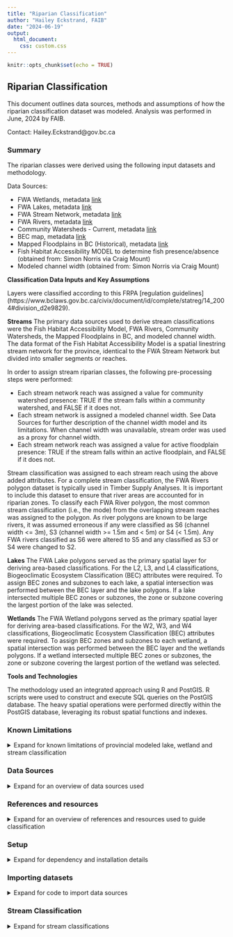 ---
title: "Riparian Classification"
author: "Hailey Eckstrand, FAIB"
date: "2024-06-19"
output: 
  html_document:
    css: custom.css
---

```{r setup, include=FALSE}
knitr::opts_chunk$set(echo = TRUE)
```

## Riparian Classification

This document outlines data sources, methods and assumptions of how the riparian classification dataset was modeled. Analysis was performed in June, 2024 by FAIB.

Contact: Hailey.Eckstrand@gov.bc.ca  

### Summary

The riparian classes were derived using the following input datasets and methodology. 

Data Sources:

* FWA Wetlands, metadata [link](https://catalogue.data.gov.bc.ca/dataset/freshwater-atlas-wetlands)
* FWA Lakes, metadata [link](https://catalogue.data.gov.bc.ca/dataset/freshwater-atlas-lakes)
* FWA Stream Network, metadata [link](https://catalogue.data.gov.bc.ca/dataset/freshwater-atlas-stream-network)
* FWA Rivers, metadata [link](https://catalogue.data.gov.bc.ca/dataset/freshwater-atlas-rivers)
+ Community Watersheds - Current, metadata [link](https://catalogue.data.gov.bc.ca/dataset/community-watersheds-current)
+ BEC map, metadata [link](https://catalogue.data.gov.bc.ca/dataset/bec-map)
+ Mapped Floodplains in BC (Historical), metadata [link](https://catalogue.data.gov.bc.ca/dataset/mapped-floodplains-in-bc-historical-study-area-limits)
+ Fish Habitat Accessibility MODEL to determine fish presence/absence (obtained from: Simon Norris via Craig Mount)
+ Modeled channel width (obtained from: Simon Norris via Craig Mount)


__Classification Data Inputs and Key Assumptions__

Layers were classified according to this FRPA [regulation guidelines] (https://www.bclaws.gov.bc.ca/civix/document/id/complete/statreg/14_2004#division_d2e9829).

__Streams__
The primary data sources used to derive stream classifications were the Fish Habitat Accessibility Model, FWA Rivers, Community Watersheds, the Mapped Floodplains in BC, and modeled channel width. The data format of the Fish Habitat Accessibility Model is a spatial linestring stream network for the province, identical to the FWA Stream Network but divided into smaller segments or reaches.

In order to assign stream riparian classes, the following pre-processing steps were performed:

* Each stream network reach was assigned a value for community watershed presence: TRUE if the stream falls within a community watershed, and FALSE if it does not.
* Each stream network is assigned a modeled channel width. See Data Sources for further description of the channel width model and its limitations. When channel width was unavailable, stream order was used as a proxy for channel width.
* Each stream network reach was assigned a value for active floodplain presence: TRUE if the stream falls within an active floodplain, and FALSE if it does not.

Stream classification was assigned to each stream reach using the above added attributes. For a complete stream classification, the FWA Rivers polygon dataset is typically used in Timber Supply Analyses. It is important to include this dataset to ensure that river areas are accounted for in riparian zones. To classify each FWA River polygon, the most common stream classification (i.e., the mode) from the overlapping stream reaches was assigned to the polygon. As river polygons are known to be large rivers, it was assumed erroneous if any were classified as S6 (channel width <= 3m), S3 (channel width >= 1.5m and < 5m) or S4 (< 1.5m). Any FWA rivers classified as S6 were altered to S5 and any classified as S3 or S4 were changed to S2. 

__Lakes__
The FWA Lake polygons served as the primary spatial layer for deriving area-based classifications. For the L2, L3, and L4 classifications, Biogeoclimatic Ecosystem Classification (BEC) attributes were required. To assign BEC zones and subzones to each lake, a spatial intersection was performed between the BEC layer and the lake polygons. If a lake intersected multiple BEC zones or subzones, the zone or subzone covering the largest portion of the lake was selected.

__Wetlands__
The FWA Wetland polygons served as the primary spatial layer for deriving area-based classifications. For the W2, W3, and W4 classifications, Biogeoclimatic Ecosystem Classification (BEC) attributes were required. To assign BEC zones and subzones to each wetland, a spatial intersection was performed between the BEC layer and the wetlands polygons. If a wetland intersected multiple BEC zones or subzones, the zone or subzone covering the largest portion of the wetland was selected.

__Tools and Technologies__

The methodology used an integrated approach using R and PostGIS. R scripts were used to construct and execute SQL queries on the PostGIS database. The heavy spatial operations were performed directly within the PostGIS database, leveraging its robust spatial functions and indexes. 

### Known Limitations
<details>
  <summary> Expand for known limitations of provincial modeled lake, wetland and stream classification </summary>
  <br>
  
__General Limitations__

__Stream__ - Riparian stream classification can only be assigned if the channels have been measured and sampled for fish presence or absence, which requires field work. As such, no provincial riparian classification database exists. This stream classification model is __not appropriate for operational use__. It is acceptable for generating broad landscape level summary stats for something like AAC Impacts and TSR.

Lisa Nordin, Aquatic Resources Stewardship Evaluation Office, was contacted to get clarification on regulation. During the email exchange, she identified common misclassifications and other inherent problems with using modeled data and the FWA.


> _"The FWA is unreliable when it comes to water features, especially streams. They are vastly over-represented in the interior and under-represented on the coast."_

> _"I have strong concerns over what might be considered non fish (S5 or S6). Under current regulation it is acceptable to say anything over 20% gradient is non-fish (even though most biologists will tell you certain species can move through those gradients with ease, but except for rare circumstances they aren't likely to reside there). However, it would be incorrect to say everything above a steep gradient or identified barrier is also non-fish if it is less than 20% unless it has been sampled, or field confirmed that all upstream reaches are dry or frozen to the bottom at any time of year. I am not sure what the model is telling you but please do not make that mistake -  when you are mapping it is critical that all reaches less than 20% be identified as a fish stream unless classed otherwise using ground based methods. This is in our current regulation and goes back to the forest practices code days so it isn't new. I can't stress how important this is as we have been seeing misclassifications and subsequent harvesting of reserves. I know this because I have been an expert witness in legal cases where a licensee saw a waterfall and called everything upstream non-fish bearing and harvested it to the edge without sampling. The Forest Practices Board is also tuned into this and runs audits to make sure there is appropriate sampling above barriers to prove a non-fish status.   To try to correct for this, we are currently in the last stages of revising and posting the fish stream identification guidebook and in the meantime posted this 3-page Extension Note [here](https://www2.gov.bc.ca/assets/gov/farming-natural-resources-and-industry/forestry/frep/extension-notes/frep-fish-stream-identifcation_final.pdf)."_

__Wetland__ - Riparian wetland classification relies on the FWA wetlands layer. 

Identified problems with using the FWA wetlands for classify riparian zones for wetlands by Lisa Nordin:

> _"Non classified wetlands (NCWs) are not included management areas. However, it should be noted that in many (many!) cases, NCWs were incorrectly identified as being separate when in fact they are not - sometimes because of a treed section between them and the next wetland that makes a GIS user believe it is not a wetland type, or incorrect spatial vegetation layers. This was occurring so frequently, webinars for practioners were ran on wetland identification and delineation, [link](https://www.fpbc.ca/professional-development/continuing-professional-development/offerings/webinar-recordings/) . The video describes the value of ground verification and site indicators, but there is also some good info on spatial sources of information."_

Lisa is correct to have these concerns about the classification of S5 and S6 streams and non-classified wetlands from an operational perspective. Hence the usage limitations for this modeled dataset.

__Analysis Methodology Limitations__

__FWA River Polygons__ - A review of several TSAs was conducted to understand how river polygons are classified. The guidelines specify that a stream is classified as S1A if it averages, over a one-kilometer length, either a stream width or an active floodplain width of 100 meters or more. A stream is classified as S1B if its width exceeds 20 meters but it does not meet the criteria for S1A. Since TSAs often lacked access to channel width data, they typically classified river polygons S1A or S1B by manually measuring features from the river polygon or satellite imagery. As this analysis has access to modelled channel width, that was leveraged to classify the river polygons.

The following approach was used:

1. Each stream reach is classified individually.
2. The stream reaches within a river polygon are identified
3. The river polygon is assigned the classification of the most common riparian class (I.e., mode) of the stream reaches that it overlaps.

As FWA Rivers are known to be large rivers, it was assumed erroneous if any were classified as S6 (channel width <= 3m), S3 (channel width >= 1.5m and < 5m) or S4 (< 1.5m). Any FWA rivers classified as S6 were altered to S5 and any classified as S3 or S4 were changed to S2. 

Many river polygons were not classified because they lack a stream reach within them. This commonly occurs in braided rivers, where a smaller river polygon is attached to a larger polygon but lacks any stream network linework. In these instances, the FWA polygon was assigned the lowest classification among all intersecting FWA polygons.

This approach is considered a limitation as it is new and differs from TSA analysis.


</details>

### Data Sources
<details>
  <summary> Expand for an overview of data sources used </summary>
  <br>
Data accessed June, 2024

BCGW Data Sources:

* FWA Wetlands, metadata [link](https://catalogue.data.gov.bc.ca/dataset/freshwater-atlas-wetlands)
* FWA Lakes, metadata [link](https://catalogue.data.gov.bc.ca/dataset/freshwater-atlas-lakes)
* FWA Stream Network, metadata [link](https://catalogue.data.gov.bc.ca/dataset/freshwater-atlas-stream-network)
* FWA Rivers, metadata [link](https://catalogue.data.gov.bc.ca/dataset/freshwater-atlas-rivers)
+ Community Watersheds - Current, metadata [link](https://catalogue.data.gov.bc.ca/dataset/community-watersheds-current)
+ BEC map, metadata [link](https://catalogue.data.gov.bc.ca/dataset/bec-map)
+ Mapped Floodplains in BC (Historical), metadata [link](https://catalogue.data.gov.bc.ca/dataset/mapped-floodplains-in-bc-historical-study-area-limits)

Externally provided data sources:

* __FREP riparian 2006 - 2023 monitoring data__ - Lisa Nordin has provided an abbreviated version of the data. Sensitive fields were removed and it was recommended to use Albers for the spatial coordinates as the data specialist ensures Albers is correct.
  + Filename: `data/input/June13_Riparian data_for_FAIB.xlsx`
  
* __Fish Habitat Accessibility MODEL__ - Fish presence/absence is required to determine stream classification. The provincial BC Fish Passage database was obtained with the approval of Craig Mount. Approval was granted provided the usage is not for operational purposes as the model is only appropriate for use as a broad landscape analysis tool. The dataset was provided by Simon Norris, the Fish Passage contractor. The dataset is identical to the FWA stream network table but divided into smaller segments. The dataset contains linear_feature_id, allowing it to be related to the FWA stream network table.
  + Filename: `data/input/fishpassage.gpkg.zip`

* __Channel width__ - Also provided by Craig Mount. The channel width model is invalid when the contributing area is outside BC. There is no field that identifies when contributing area extends to outside BC. Note from Simon, June 19, 2024 - "Some progress is being made on that though - turns out Daniel W at the Cultus Lake lab has done the required trans-boundary stream work. He is sharing the data - I haven't seen it yet but I hope to be able to incorporate fixed per-stream upstream area numbers in fwapg sometime soon." The dataset was also provided by Simon Norris. Dataset contains linear_feature_id, allowing them to be related to the FWA stream network table. For this analysis, stream reaches with a contributing area outside BC were identified manually and set to NULL. 
  + Filename: `data/input/fwa_stream_networks_channel_width.csv.gz`


Description of how channel width was calculated:  
•	_“To obtain estimates of channel width upstream of crossing locations, where available, bcfishpass was utilized to pull average channel gradients from Fisheries Information Summary System (FISS) site assessment data (MoE 2019b) or PSCIS assessment data (MoE 2021) and associate with stream segment lines. When both FISS and PSCIS values were associated with a particular stream segment, or multiple FISS channel widths are available a mean of the average channel widths was used. To model channel width for 2nd order and above stream segments without associated FISS or PSCIS sites, first fwapg was used to estimate the drainage area upstream of the segment. Then, rasters from ClimateBC (Wang et al. 2012) were downloaded to a postgresql database, sampled for upstream watershed areas associated with each stream segment and a mean annual precipitation weighted by upstream watershed area was calculated. In early 2021, Bayesian statistical methods were developed to predict channel width in all provincial freshwater atlas stream segments where width measurements had not previously been measured in the field. The model was based on the relationship between watershed area and mean annual precipitation weighted by upstream watershed area (Thorley and Irvine 2021). In December of 2021, Thorley and Irvine (2021) methods were updated using on a power model derived by Finnegan et al. (2005) which relates stream discharge to watershed area and mean annual precipitation. Data (n = 24849) on watershed size, mean annual precipitation and measured channel width was extracted from the provincial freshwater atlas (FLNRORD 2021; GeoBC 2022), the BC Data Catalogue fisheries datasets (MoE 2020b, 2021) and Wang et al. (2012) utilizing bcfishpass (Norris [2020] 2021) and fwapg (Norris [2019] 2021). Details of this analysis and subsequent outputs can be reviewed [here](https://www.poissonconsulting.ca/f/859859031) (Thorley, Norris, and Irvine 2021).”_  Reference: BC Fish Passage [paper](https://a100.gov.bc.ca/pub/acat/documents/r62435/PEA_F23_F_3761_DCA_1697814406164_EFF767D4C4.pdf)

Channel width code - https://github.com/smnorris/fwapg/tree/main/extras/channel_width/sql

</details>

### References and resources
<details>
  <summary> Expand for an overview of references and resources used to guide classification </summary>
  <br>

__Regulation__
The riparian classification requirements were primarily guided by the Forest and Range Practices Act, Forest Planning and Practices Regulation (FPPR) [link](https://www.bclaws.gov.bc.ca/civix/document/id/complete/statreg/14_2004#division_d2e9829). Specific subsection: Division 3 - Riparian Areas.

__Timber Supply Area Examples__

Rhian's example
file:///G:/!Workgrp/Analysts/!Project/TSA_Projects/active/KootenayLake_TSA13/TSR4/AnalysisReport/TSA13_TSR4_AnalysisReport/03-data-analysis.html#riparian-analysis

__Wetland additional notes__: When classifying W5 wetlands, the regulation states:

> _"(a) the area contains:  
  (i) two or more W1 wetlands located within 100 m of each other,  
  (ii) a W1 wetland and one or more non-W1 wetlands, all of which are within 80 m of each other, or  
  (iii) two or more non-W1 wetlands located within 60 m of each other, and  
(b) the combined size of the wetlands, excluding the upland areas, is 5 ha or larger."_


It was unclear whether "non-W1 wetlands" included non-classified wetlands and unclear whether bullet (i) should be read as having an "or" at the end of the line. Clarification was given by Lisa Nordin:

> _"The FPPR definitions carried over from the Code and are based on those in the FPC Riparian Management Area Guidebook (which is no longer referenced in our regulation). The W5 class is a wetland complex meaning there are 2 or more individual wetlands with overlapping RMAs. The FPPR s.48(2) is just outlining the distance when that would occur. So, a W1 has an RMA of 50. To have two of them overlap, you would need a distance of less than 100m between them.  W2, W3, and W4 wetlands have RMAs of 30. So if you had one W1 and any one of the others, then 80m is your max overlap distance. Two of the smaller wetlands together would be 60m, but the polygon (including the distance between them) has to be more than 5 ha for it to be a W5, hence the "and" after iii. 
To answer your second questions, unfortunately NCWs are not included in the W5 classification because they do not have an RMA associated with them."_

As such, W5's were assigned using the following workflow:

* buffer's were created on polygons classified as W1 (50m), W2 (30m), W3 (30m) or W4 (30m)  
* all buffers that overlapped with one or more other buffers were identified and grouped together  
* the sum of the wetland area of all identified overlapping groups was calculated  
* if the area was >= 5 ha, W5 was assigned  

</details>

### Setup
<details>
  <summary> Expand for dependency and installation details </summary>
  <br>
The analysis requires the use of the FAIB `dadmtools` R package. For installation and set up instructions, please see Github repo [link](https://github.com/bcgov/FAIB_DADMTOOLS). 


#### __R libraries__
Once the setup is done for R `dadmtools` R package, bring in the required libraries needed for the analysis
```{r eval= FALSE}
## The following 2 lines are for your first time installing dadmtools library
install.packages("devtools")
library(devtools)
install_github("bcgov/FAIB_DADMTOOLS")
install.packages("dplyr")

```

#### __R custom functions used in analysis__

In the repository, the functions exists at:
`src/utils/functions.R` and can be accessed via calling:

```{r eval= FALSE}
source('src/utils/functions.R')
```

However, it is expected that people using this Markdown may want access to functions within this doc. They are provided below.

```{r eval= FALSE}
library(dadmtools)

conn_list <- dadmtools::get_pg_conn_list()
import_bcgw_to_pg <- function(
								src_schema    = "WHSE_BASEMAPPING",
								src_layer     = "GBA_RAILWAY_TRACKS_SP",
								fdw_schema    = "load",
								dst_schema    = "thlb_proxy",
								dst_layer     = "GBA_RAILWAY_TRACKS_SP",
								layer_id      = "railway_track_id",
								geometry_name = "shape",
								geometry_type = "MultiLineString",
								grouping_name = "railway",
								conn_list

) {
	query <- glue('DROP FOREIGN TABLE IF EXISTS {fdw_schema}.{src_layer};')
	run_sql_r(query, conn_list)
	query <- glue('IMPORT FOREIGN SCHEMA "{src_schema}" LIMIT TO ({src_layer}) FROM SERVER oradb INTO {fdw_schema};')
	run_sql_r(query, conn_list)
	query <- glue('DROP TABLE IF EXISTS {dst_schema}.{dst_layer};')
	run_sql_r(query, conn_list)
	if (is.null(grouping_name)){
	query <- glue("CREATE TABLE {dst_schema}.{dst_layer} as
	SELECT
		{layer_id},
		ST_Force2d({geometry_name})::geometry({geometry_type}, 3005) as geom
	FROM
		{fdw_schema}.{src_layer};")
	} else {
	query <- glue("CREATE TABLE {dst_schema}.{dst_layer} as
	SELECT
		{layer_id},
		'{grouping_name}'::text as grouping_name,
		ST_Force2d({geometry_name})::geometry({geometry_type}, 3005) as geom
	FROM
		{fdw_schema}.{src_layer};")
	}
	run_sql_r(query, conn_list)
	query <- glue('CREATE INDEX {dst_layer}_geom_idx on {dst_schema}.{dst_layer} USING gist(geom);')
	run_sql_r(query, conn_list)
}

check_id_in_df <- function(df, id, grouping_id) {
  # Check if there are any rows where waterbody_poly_id equals current_waterbody_poly_id
  if (is.null(grouping_id)){
    any(df$waterbody_poly_id == id)
  } else {
	any(df$waterbody_poly_id == id & df$grouping_id == grouping_id)
  }
}


remove_from_list <- function(ids_to_check, id) {
  keep <- sapply(ids_to_check, function(x) x != id)
  return(ids_to_check[keep])
}

group_overlapping_ids <- function(df, field1, field2) {
  ## create an empty df and name the columns
  new_df <- data.frame(matrix(ncol = 2, nrow = 0))
  names(new_df) <- c('grouping_id', field1)

  # Loop through each row of the original data frame
  for (wetland_i in 1:nrow(df)) {
    # Get the current row's waterbody_poly_id and overlapping_waterbody_poly_id
    # ensure to handle if there are multiple waterbody_poly_id's that match the waterbody_poly_id of i
    matching_rows <- which(df[, field1] == df[, field1][wetland_i])
    current_waterbody_poly_id <- df[, field1][wetland_i]
    current_overlapping_waterbody_poly_id <- df[, field2][matching_rows]
  	## if new_df already has an instance on the current waterbody_poly_id, skip
    if (check_id_in_df(new_df, current_waterbody_poly_id, grouping_id=NULL)) {
    	next
    }
    # Append the current grouping_id and waterbody_poly_id to the new data frame
    # print(glue('Appending A {wetland_i}, {current_waterbody_poly_id}'))
    new_df <- rbind(new_df, data.frame(grouping_id = wetland_i, setNames(list(current_waterbody_poly_id), field1)))
    # Append the current grouping_id and current_waterbody_poly_id(s) to the new data frame
    # print(glue('Appending A {rep(wetland_i, length(current_overlapping_waterbody_poly_id))}, {current_overlapping_waterbody_poly_id}'))
	new_rows <- data.frame(
  							grouping_id = rep(wetland_i, length(current_overlapping_waterbody_poly_id)),
  							setNames(list(current_overlapping_waterbody_poly_id), field1)
	)		
    new_df <- rbind(new_df, new_rows)
  	
    # Assign overlapping ids to a list
    if (length(current_overlapping_waterbody_poly_id) > 1){
      ids_to_check <- as.list(current_overlapping_waterbody_poly_id)
    } else {
  	  ids_to_check <- list(current_overlapping_waterbody_poly_id)
    }
	## Iterate over the overlapping ids in a recursive like loop to capture the ids that overlap
	## the iteration ensure to capture the entire wetland complex
    while (length(ids_to_check) > 0) {
      for (id_to_check in ids_to_check) {
  		
  		# print(glue('Assessing id: {id_to_check}'))
        # Check for any records in waterbody_poly_id that match the current overlapping_waterbody_poly_id
        matching_rows <- which(df[, field1] == id_to_check)
        # If there are matching rows, append their overlapping_waterbody_poly_id to the new data frame with the initial grouping_id
        if (length(matching_rows) > 0) {
  		  current_overlapping_waterbody_poly_id <- df[, field2][matching_rows]
  		  if (length(current_overlapping_waterbody_poly_id) > 1){
  		  	new_ids_to_check <- as.list(current_overlapping_waterbody_poly_id)
  		  } else {
  		  	new_ids_to_check <- list(current_overlapping_waterbody_poly_id)
  		  }
  		  # Append the current grouping_id and overlap_id to the new data frame
  		  for (overlap_id in new_ids_to_check) {
  		    ## only rbind if it doesn't already exist
  		    if (!(check_id_in_df(new_df, overlap_id, wetland_i))) {
  		  	# print(glue('Appending L {wetland_i}, {overlap_id}'))
		  	new_df <- rbind(new_df, data.frame(grouping_id = wetland_i, setNames(list(overlap_id), field1)))
  		  	# print(glue('Adding {overlap_id} to ids_to_check'))
  		  	ids_to_check <- append(ids_to_check, list(overlap_id))
  		    }	
  		  }
  		  # remove id from ids to check
  		  # print(glue('removing a {id_to_check} from ids_to_check'))
  		  ids_to_check <- remove_from_list(ids_to_check, id_to_check)
        } else {
  		  # print(glue('removing b {id_to_check} from ids_to_check'))
  		  ids_to_check <- remove_from_list(ids_to_check, id_to_check)
  	    }
      }
    }
  }
  return(new_df)
}

## Test out group_overlapping_ids function
# test_input <- data.frame(
#   waterbody_poly_id             = c(10, 10, 11, 21, 20, 20, 24, 55, 22, 22, 22, 20),
#   overlapping_waterbody_poly_id = c(20, 21, 22, 23, 24, 25, 55, 66, 88, 89, 11, 10)
# )

# expected_results <- data.frame(
# 	grouping_id       = c(1 ,1 ,1 ,1 ,1 ,1 ,1 ,1 ,3 ,3 ,3 ,3 ),
# 	waterbody_poly_id = c(10,20,21,24,25,23,55,66,11,22,88,89)
# )

# results <- group_overlapping_ids(test_input, 'waterbody_poly_id', 'overlapping_waterbody_poly_id')
# all.equal(results, expected_results)

```

</details>

### Importing datasets
<details>
  <summary> Expand for code to import data sources </summary>
  <br>

See script for codebase

`src/analysis/1.riparian-import-layers.R`

</details>


### Stream Classification
<details>
  <summary> Expand for stream classifications </summary>
  <br>
  
#### Pre-Processing
<details>
  <summary> Expand for pre-processing steps </summary>
  <br>

__Importing FREP Data__  

Add geometry field to the FREP monitoring data
```{r eval = FALSE}
conn_list <- dadmtools::get_pg_conn_list()
query <- "ALTER TABLE thlb_proxy.june13_riparian_data_for_faib DROP COLUMN IF NOT EXISTS geom;"
run_sql_r(query, conn_list)
query <- "ALTER TABLE thlb_proxy.june13_riparian_data_for_faib ADD COLUMN IF NOT EXISTS geom Geometry(Point, 3005);"
run_sql_r(query, conn_list)

query <- "UPDATE thlb_proxy.june13_riparian_data_for_faib SET geom = ST_SetSRID(ST_Point(bcalbers_easting, bcalbers_northing), 3005);"
run_sql_r(query, conpg_conn_listn_list)
```

Add a linking key (Ie. `modelled_habitat_potential_fid`) to `thlb_proxy.june13_riparian_data_for_faib` with the fid of the nearest linestring of `thlb_proxy.modelled_habitat_potential`
```{r eval = FALSE}
query <- "ALTER TABLE thlb_proxy.june13_riparian_data_for_faib DROP COLUMN IF EXISTS modelled_habitat_potential_fid;"
run_sql_r(query, conn_list)
query <- "ALTER TABLE thlb_proxy.june13_riparian_data_for_faib ADD COLUMN modelled_habitat_potential_fid INTEGER;"
run_sql_r(query, conn_list)

query <- "ALTER TABLE thlb_proxy.june13_riparian_data_for_faib DROP COLUMN IF EXISTS distance_to_line;"
run_sql_r(query, conn_list)
query <- "ALTER TABLE thlb_proxy.june13_riparian_data_for_faib ADD COLUMN distance_to_line real;"
run_sql_r(query, conn_list)

query <- "WITH nearest_lines AS (
    SELECT
        r.objectid AS point_fid,
        l.fid AS line_fid,
		l.distance
    FROM
        thlb_proxy.june13_riparian_data_for_faib r
    CROSS JOIN LATERAL (
        SELECT 
		fid,
		ST_Distance(r.geom, l.geom) as distance
        FROM thlb_proxy.modelled_habitat_potential l
        ORDER BY r.geom <-> l.geom
        LIMIT 1
    ) l
)
UPDATE thlb_proxy.june13_riparian_data_for_faib r
SET 
	modelled_habitat_potential_fid = nl.line_fid,
	distance_to_line= nl.distance
FROM 
	nearest_lines nl
WHERE 
	r.objectid = nl.point_fid;"
run_sql_r(query, conn_list)

```

__Getting ready for stream classification__

Add fields to `thlb_proxy.modelled_habitat_potential` for later use
```{r eval = FALSE}
query <- "ALTER TABLE thlb_proxy.modelled_habitat_potential DROP COLUMN IF EXISTS riparian_class;"
run_sql_r(query, conn_list)
query <- "ALTER TABLE thlb_proxy.modelled_habitat_potential ADD COLUMN IF NOT EXISTS riparian_class varchar(3);"
run_sql_r(query, conn_list)
query <- "ALTER TABLE thlb_proxy.modelled_habitat_potential DROP COLUMN IF EXISTS riparian_class_reason;"
run_sql_r(query, conn_list)
query <- "ALTER TABLE thlb_proxy.modelled_habitat_potential ADD COLUMN IF NOT EXISTS riparian_class_reason text;"
run_sql_r(query, conn_list)
query <- "ALTER TABLE thlb_proxy.modelled_habitat_potential DROP COLUMN IF EXISTS riparian_data_source;"
run_sql_r(query, conn_list)
query <- "ALTER TABLE thlb_proxy.modelled_habitat_potential ADD COLUMN IF NOT EXISTS riparian_data_source text;"
run_sql_r(query, conn_list)
```

Update `thlb_proxy.modelled_habitat_potential` with modeled channel_width
```{r eval = FALSE}
print(glue('Updating thlb_proxy.modelled_habitat_potential with channel width'))
query <- "ALTER TABLE thlb_proxy.modelled_habitat_potential ADD COLUMN IF NOT EXISTS channel_width real;"
run_sql_r(query, conn_list)
query <- "ALTER TABLE thlb_proxy.modelled_habitat_potential ADD COLUMN IF NOT EXISTS channel_width_source text;"
run_sql_r(query, conn_list)
query <- "UPDATE thlb_proxy.modelled_habitat_potential SET channel_width_source = a.channel_width_source, channel_width = a.channel_width FROM thlb_proxy.fwa_stream_networks_channel_width a WHERE a.linear_feature_id = thlb_proxy.modelled_habitat_potential.linear_feature_id;"
run_sql_r(query, conn_list)
```

In order to easily calculate which linestrings are within community watersheds, generate a geometry of the centerpoint on the linestring.  
The function requires linestring (present geometry is MultiLineString) so first calculate an interim Linestring geometry.  
Luckily all lines are single multilinestrings so it is a straight conversion

```{r eval = FALSE}

query <- "ALTER TABLE thlb_proxy.modelled_habitat_potential ADD COLUMN IF NOT EXISTS geom_ls geometry(LineString, 3005);"
run_sql_r(query, conn_list)
query <- "WITH a AS (
SELECT
	fid,
	(ST_Dump(geom)).geom AS geom
FROM
	thlb_proxy.modelled_habitat_potential
)
UPDATE thlb_proxy.modelled_habitat_potential s SET geom_ls = a.geom
FROM
a WHERE s.fid = a.fid"
run_sql_r(query, conn_list)

## generate the centerpoint
query <- "ALTER TABLE thlb_proxy.modelled_habitat_potential ADD COLUMN IF NOT EXISTS line_center_point geometry(Point, 3005);"
run_sql_r(query, conn_list)
query <- "UPDATE thlb_proxy.modelled_habitat_potential s SET line_center_point = ST_LineInterpolatePoint(geom_ls, 0.5);"
run_sql_r(query, conn_list)

## drop the interim linestring geometry
query <- "ALTER TABLE thlb_proxy.modelled_habitat_potential DROP COLUMN IF EXISTS geom_ls"
run_sql_r(query, conn_list)

query <- "ALTER TABLE thlb_proxy.modelled_habitat_potential ADD COLUMN IF NOT EXISTS community_watershed boolean DEFAULT False;"
run_sql_r(query, conn_list)

query <- "WITH a AS (
SELECT
	stream.linear_feature_id
FROM	
	thlb_proxy.modelled_habitat_potential stream
JOIN
	thlb_proxy.wls_community_ws_pub_svw cw
ON
	ST_Intersects(cw.geom, stream.line_center_point)
)
UPDATE 
  thlb_proxy.modelled_habitat_potential s 
SET 
  community_watershed = True
FROM 
  a 
WHERE 
  a.linear_feature_id = s.linear_feature_id;"
run_sql_r(query, conn_list)


```

Bring in manually created dataset of stream id's within floodplain where the width was less than 100m
```{r eval = FALSE}
library(dadmtools)

run_sql_psql(sql_var = NULL, sql_file = 'data//input//stream_reaches_within_floodplain_where_width_less_100m.sql', pg_db = 'prov_data', host = 'localhost')
```
It is known that any stream reach from the Fish Habitat Accessibility MODEL (I.e. fish passage dataset) that has a contributing area outside BC will be invalid. In order to identify those stream reaches, bring in the manually created dataset of stream id's where contributing area is outside BC. This table was initialized by using Simon Norris's [fwapg](https://github.com/smnorris/fwapg) package and then iterating over every blue_line_key in the province using this [function](https://github.com/smnorris/fwapg/blob/main/db/functions/FWA_UpstreamBorderCrossings.sql). See helper script here: `src/analysis/2.riparian-fwapg-pre-processing.R`. The results stream reaches were manually reviewed and removed if ~ 80-90% of the contributing area was within BC. Stream reaches identified as having contributing area's outside BC were compared with Foundry Spatial's BC Water Tools watershed reporting tool (where watersheds extend outside the province in the following NRO regions: Skeena, Peace, Omineca, Kootenay). 

The channel width for identified stream reaches with contributing area's outside BC's channel_width are set to NULL.
```{r eval = FALSE}
library(dadmtools)
conn_list <- dadmtools::get_pg_conn_list()

query <- "UPDATE thlb_proxy.modelled_habitat_potential SET riparian_class = NULL, riparian_class_reason = NULL"
run_sql_r(query, conn_list)

run_sql_psql(sql_var = NULL, sql_file = 'data//input//stream_reaches_with_contributing_areas_outside_BC.sql', pg_db = 'prov_data', host = 'localhost')


query <- "UPDATE thlb_proxy.modelled_habitat_potential a SET channel_width = NULL FROM public.stream_reaches_with_contributing_areas_outside_bc outside_bc where outside_bc.linear_feature_id = a.linear_feature_id;"
run_sql_r(query, conn_list)
```


#### Classification
<details>
  <summary> Expand for stream classification </summary>
  <br>

Calculate the stream classification according to the rules found [here](https://www.bclaws.gov.bc.ca/civix/document/id/complete/statreg/14_2004#division_d2e9829)  

Ensure riparian columns are reset prior to analysis
```{r eval = FALSE}
library(dadmtools)
conn_list <- dadmtools::get_pg_conn_list()

query <- "UPDATE thlb_proxy.modelled_habitat_potential SET riparian_class = NULL, riparian_class_reason = NULL, riparian_data_source = NULL;"
run_sql_r(query, conn_list)
```


__Calculate S1A streams:__

> _"(2) A stream that is a fish stream or is located in a community watershed has the following riparian class:
 (a) S1A, if the stream averages, over a one km length, either a stream width or an active flood plain width of 100 m or greater;"_


```{r eval = FALSE}
query <- "
WITH main_rivers AS (
	-- retrieve streams with channel width >= 100 and in community watershed or has fish
	SELECT
		fid
	FROM
		thlb_proxy.modelled_habitat_potential
	WHERE
		channel_width >= 100
	AND
		(
			fish_habitat != 'NON FISH HABITAT'
		OR
			community_watershed
		)
	AND
		-- remove certain fcode labels as they place an endpoint on the stream at confluences we want to avoid ending at
		-- in order to get the full river length
		fwa_fcode_label IN ('Construction Line - Main Connector','Construction Line - Main Flow')
	UNION -- UNION will remove duplicates between upper & lower results (rather than UNION ALL)
	-- combine with streams within floodplain where plain width >= 100 and in community watershed or has fish
	SELECT
	  fishy_streams.fid
	FROM
	  thlb_proxy.modelled_habitat_potential fishy_streams
	JOIN
	  thlb_proxy.cwb_floodplains_bc_area_sp floodplain
	ON
	  ST_Contains(floodplain.geom, fishy_streams.line_center_point)
	LEFT JOIN
	  public.stream_reaches_within_floodplain_where_width_less_100m to_exclude
	ON
		to_exclude.linear_feature_id != fishy_streams.linear_feature_id
	WHERE
			(
				fishy_streams.fish_habitat != 'NON FISH HABITAT'
			OR
				fishy_streams.community_watershed
			)
	AND
	  fwa_fcode_label IN ('Construction Line - Main Connector','Construction Line - Main Flow')

) , main_rivers_merged AS (
	SELECT
		(ST_Dump(ST_LineMerge(ST_Collect(geom)))).geom as geom
	FROM
		main_rivers
	JOIN
		thlb_proxy.modelled_habitat_potential USING (fid)
), main_rivers_merged_length_g_1km AS (
	SELECT
 		geom
	FROM
		main_rivers_merged 	
	WHERE
		ST_Length(geom) > 1000 -- filter where selected merged streams' length > 1000m
), secondary_rivers AS (
	-- retrieve streams with channel width >= 100 and in community watershed or has fish
	SELECT
		fid
	FROM
		thlb_proxy.modelled_habitat_potential
	WHERE
		channel_width >= 100
	AND
		(
			fish_habitat != 'NON FISH HABITAT'
		OR
			community_watershed
		)
	AND
		-- remove other fcode labels as they place an endpoint on the stream at confluences we want to avoid ending at
		-- in order to get the full river length
		fwa_fcode_label NOT IN ('Construction Line - Main Connector','Construction Line - Main Flow', 'Construction Line - Lake Arm')
	UNION -- UNION will remove duplicates between upper & lower results (rather than UNION ALL)
	-- combine with streams within floodplain where plain width >= 100
	SELECT
	  fishy_streams.fid
	FROM
	  thlb_proxy.modelled_habitat_potential fishy_streams
	JOIN
	  thlb_proxy.cwb_floodplains_bc_area_sp floodplain
	ON
	  ST_Contains(floodplain.geom, fishy_streams.line_center_point)
	LEFT JOIN
	  public.stream_reaches_within_floodplain_where_width_less_100m to_exclude
	ON
		to_exclude.linear_feature_id != fishy_streams.linear_feature_id
	WHERE
			(
				fishy_streams.fish_habitat != 'NON FISH HABITAT'
			OR
				fishy_streams.community_watershed
			)
	AND
	  fwa_fcode_label NOT IN ('Construction Line - Main Connector','Construction Line - Main Flow', 'Construction Line - Lake Arm')
), secondary_rivers_merged AS (
	SELECT
		(ST_Dump(ST_LineMerge(ST_Collect(geom)))).geom as geom
	FROM
		secondary_rivers
	JOIN
		thlb_proxy.modelled_habitat_potential USING (fid)
), secondary_rivers_merged_length_g_1km AS (
	SELECT
 		geom
	FROM
		secondary_rivers_merged 	
	WHERE
		ST_Length(geom) > 1000 -- filter where selected merged streams' length > 1000m	
), combined as (
	SELECT
  		geom 
	FROM
	 	secondary_rivers_merged_length_g_1km
	UNION ALL
	SELECT 
  		geom
	FROM
	  	main_rivers_merged_length_g_1km
), filtered_s1a as (
SELECT
	fishy_streams.fid,
	fishy_streams.geom
FROM
	thlb_proxy.modelled_habitat_potential fishy_streams
JOIN
	combined
ON
	ST_DWithin(fishy_streams.line_center_point, combined.geom, 1) -- join with original table to get the fid
)
UPDATE 
  thlb_proxy.modelled_habitat_potential 
SET 
  riparian_class = 'S1A', 
	riparian_class_reason = 'stream averages, over a one km length, either a stream width or an active flood plain width of 100 m or greater',
	riparian_data_source = 'Fish Habitat Accessibility MODEL; WHSE_WATER_MANAGEMENT.WLS_COMMUNITY_WS_PUB_SVW; WHSE_BASEMAPPING.CWB_FLOODPLAINS_BC_AREA_SP; Modeled channel width'
FROM
	filtered_s1a
WHERE 
	filtered_s1a.fid = thlb_proxy.modelled_habitat_potential.fid"
run_sql_r(query, conn_list)

```
__Calculate S1B streams:__

> _"(b) S1B, if the stream width is greater than 20 m but the stream does not have a riparian class of S1A"_

```{r eval = FALSE}
query <- "UPDATE 
	thlb_proxy.modelled_habitat_potential 
SET
	riparian_class = 'S1B',
	riparian_class_reason = 'stream that is a fish stream or is located in a community watershed and width is greater than 20 m but the stream does not have a riparian class of S1A',
	riparian_data_source = 'Fish Habitat Accessibility MODEL; WHSE_WATER_MANAGEMENT.WLS_COMMUNITY_WS_PUB_SVW; WHSE_BASEMAPPING.CWB_FLOODPLAINS_BC_AREA_SP; Modeled channel width'
WHERE
	channel_width >= 20
AND
	channel_width < 100
AND
	(
		fish_habitat != 'NON FISH HABITAT'
	OR
		community_watershed
  )
AND
  riparian_class IS NULL;"
run_sql_r(query, conn_list)
```
__Calculate S2 streams:__

> _"(c) S2, if the stream width is not less than 5 m but not more than 20 m"_

```{r eval = FALSE}
query <- "UPDATE 
	thlb_proxy.modelled_habitat_potential 
SET
	riparian_class = 'S2',
	riparian_class_reason = 'stream that is a fish stream or is located in a community watershed and width is not less than 5 m but not more than 20 m',
	riparian_data_source = 'Fish Habitat Accessibility MODEL; WHSE_WATER_MANAGEMENT.WLS_COMMUNITY_WS_PUB_SVW; Modeled channel width'
WHERE
	channel_width >= 5
AND
	channel_width < 20
AND
	(
		fish_habitat != 'NON FISH HABITAT'
	OR
		community_watershed
  )
AND
  riparian_class IS NULL;"
run_sql_r(query, conn_list)

```

__Calculate S3 streams:__

> _"(d)S3, if the stream width is not less than 1.5 m but is less than 5 m;"_

```{r eval = FALSE}
query <- "UPDATE 
	thlb_proxy.modelled_habitat_potential 
SET
	riparian_class = 'S3',
	riparian_class_reason = 'stream that is a fish stream or is located in a community watershed and width is not less than 1.5 m but is less than 5 m;',
	riparian_data_source = 'Fish Habitat Accessibility MODEL; WHSE_WATER_MANAGEMENT.WLS_COMMUNITY_WS_PUB_SVW; Modeled channel width'
WHERE
	channel_width >= 1.5
AND
	channel_width < 5
AND
	(
		fish_habitat != 'NON FISH HABITAT'
	OR
		community_watershed
  )
AND
  riparian_class IS NULL;"
run_sql_r(query, conn_list)

```

__Calculate S4 streams:__

> _"(e) S4, if the stream width is less than 1.5 m."_

```{r eval = FALSE}
query <- "UPDATE 
	thlb_proxy.modelled_habitat_potential 
SET
	riparian_class = 'S4',
	riparian_class_reason = 'stream that is a fish stream or is located in a community watershed and width is less than 1.5 m',
	riparian_data_source = 'Fish Habitat Accessibility MODEL; WHSE_WATER_MANAGEMENT.WLS_COMMUNITY_WS_PUB_SVW; Modeled channel width'
WHERE
	channel_width < 1.5
AND
	(
		fish_habitat != 'NON FISH HABITAT'
	OR
		community_watershed
  )
AND
  riparian_class IS NULL;"
run_sql_r(query, conn_list)
```

__Calculate S5 streams:__

> _"(3)A stream that is not a fish stream and is located outside of a community watershed has the following riparian class:
 (a)S5, if the stream width is greater than 3 m;"_

```{r eval = FALSE}
query <- "UPDATE 
	thlb_proxy.modelled_habitat_potential 
SET
	riparian_class = 'S5',
	riparian_class_reason = 'stream that is not a fish stream and is located outside of a community watershed and width is greater than 3 m;',
	riparian_data_source = 'Fish Habitat Accessibility MODEL; WHSE_WATER_MANAGEMENT.WLS_COMMUNITY_WS_PUB_SVW; Modeled channel width'
WHERE
	channel_width > 3
AND
	(
		fish_habitat = 'NON FISH HABITAT'
	OR
		NOT community_watershed
  )
AND
  riparian_class IS NULL;"
run_sql_r(query, conn_list)

```

__Calculate S6 streams:__

> _"(b)S6, if the stream width is 3 m or less."_

```{r eval = FALSE}
query <- "UPDATE 
	thlb_proxy.modelled_habitat_potential 
SET
	riparian_class = 'S6',
	riparian_class_reason = 'stream that is not a fish stream and is located outside of a community watershed and width is 3 m or less',
	riparian_data_source = 'Fish Habitat Accessibility MODEL; WHSE_WATER_MANAGEMENT.WLS_COMMUNITY_WS_PUB_SVW; Modeled channel width'
WHERE
	channel_width <= 3
AND
	(
		fish_habitat = 'NON FISH HABITAT'
	OR
		NOT community_watershed
  )
AND
  riparian_class IS NULL;"
run_sql_r(query, conn_list)

```


__Unclassified streams__

Many streams have a NULL value for modeled channel width. This may occur either because the stream's catchment basin extends beyond BC or due to gaps in the modeled channel width dataset. Stream classification was divided by administrative areas, following advice from Erin Moore, who noted significant differences between coastal and interior regions.

_North and South Admin Areas_

Approach taken from 2024 Boundary TSA for North and South Admin Areas. 
Source: `file:///G:/!Workgrp/Analysts/!Project/TSA_Projects/active/KootenayLake_TSA13/TSR4/AnalysisReport/TSA13_TSR4_AnalysisReport/03-data-analysis.html#riparian-analysis`


```{r eval = TRUE, echo=FALSE}
library(knitr)
stream_data <- data.frame(
  `Stream Classification Assigned` = c("S1B (where not S1A)", "S2", "S3", "S4", "S5", "S6"),
  `Within Community Watershed OR Fish_Passage` = c(NA, "Yes", "Yes", "Yes", "No", "No"),
  `Stream Order` = c(">=4", "3", "2", "1", ">1", "1"),
  check.names=FALSE # to preserve column names with spaces
)

kable(stream_data, caption='Stream Classification Assignment within North and South Admin Area (when channel width model does not exist)')
```

_Coast Admin Area_

Approach taken from 2020 North Island TSA. Source:
https://www2.gov.bc.ca/assets/gov/farming-natural-resources-and-industry/forestry/stewardship/forest-analysis-inventory/tsr-annual-allowable-cut/48tsdp_2020.pdf

```{r eval = TRUE, echo=FALSE}
library(knitr)
stream_data <- data.frame(
  `Stream Classification Assigned` = c("S1B", "S2", "S3", "S4", "S5", "S6"),
  `Within Community Watershed OR Fish_Passage` = c("Yes", "Yes", "Yes", "Yes", "No", "No"),
  `Stream Order` = c(">=5", "4", "(3,2)", "1", ">1", "1"),
  check.names=FALSE # to preserve column names with spaces
)

kable(stream_data, caption='Stream Classification Assignment within Coastal Admin Area (when channel width model does not exist)')
```


```{r eval = FALSE}
query <- "ALTER TABLE thlb_proxy.modelled_habitat_potential DROP COLUMN IF EXISTS adm_nr_areas;"
run_sql_r(query, conn_list)
query <- "ALTER TABLE thlb_proxy.modelled_habitat_potential ADD COLUMN adm_nr_areas varchar(5);"
run_sql_r(query, conn_list)
query <- "UPDATE thlb_proxy.modelled_habitat_potential fishy SET adm_nr_areas =
CASE 
  WHEN adm.area_name = 'Coast Natural Resource Area' then 'coast'
  WHEN adm.area_name = 'South Natural Resource Area' then 'south'
  WHEN adm.area_name = 'North Natural Resource Area' then 'north'
END
FROM
  thlb_proxy.adm_nr_areas_sp adm
WHERE
ST_Intersects(adm.geom, fishy.line_center_point);"
run_sql_r(query, conn_list)
```

Bring into tsa in case its needed
```{r eval = FALSE}
query <- "ALTER TABLE thlb_proxy.modelled_habitat_potential DROP COLUMN IF EXISTS tsa;"
run_sql_r(query, conn_list)
query <- "ALTER TABLE thlb_proxy.modelled_habitat_potential ADD COLUMN tsa smallint;"
run_sql_r(query, conn_list)
query <- "UPDATE thlb_proxy.modelled_habitat_potential fishy SET tsa = adm.tsa
FROM
  thlb_proxy.tsa_boundaries_2020 adm
WHERE
ST_Intersects(adm.geom, fishy.line_center_point);"
run_sql_r(query, conn_list)
```


```{r eval = FALSE}
query <- "UPDATE 
	thlb_proxy.modelled_habitat_potential 
SET
	riparian_class = CASE 
	WHEN adm_nr_areas = 'coast' THEN
    CASE 
    	WHEN
    	  stream_order >= 5 AND (fish_habitat != 'NON FISH HABITAT' OR community_watershed) THEN 'S1B'
    	WHEN
    	  stream_order = 4 AND (fish_habitat != 'NON FISH HABITAT' OR community_watershed) THEN 'S2'
    	WHEN
    	  stream_order IN (2,3) AND (fish_habitat != 'NON FISH HABITAT' OR community_watershed) THEN 'S3'
    	WHEN
    	  stream_order = 1 AND (fish_habitat != 'NON FISH HABITAT' OR community_watershed) THEN 'S4'
    	WHEN
    	  stream_order > 1 AND (fish_habitat = 'NON FISH HABITAT' OR NOT community_watershed) THEN 'S5'
    	WHEN
    	  stream_order = 1 AND (fish_habitat = 'NON FISH HABITAT' OR NOT community_watershed) THEN 'S6'
    END
  ELSE
    CASE 
    	WHEN
    	  stream_order >= 4 AND (fish_habitat != 'NON FISH HABITAT' OR community_watershed) THEN 'S1B'
    	WHEN
    	  stream_order = 3 AND (fish_habitat != 'NON FISH HABITAT' OR community_watershed) THEN 'S2'
    	WHEN
    	  stream_order = 2 AND (fish_habitat != 'NON FISH HABITAT' OR community_watershed) THEN 'S3'
    	WHEN
    	  stream_order = 1 AND (fish_habitat != 'NON FISH HABITAT' OR community_watershed) THEN 'S4'
    	WHEN
    	  stream_order > 1 AND (fish_habitat = 'NON FISH HABITAT' OR NOT community_watershed) THEN 'S5'
    	WHEN
    	  stream_order = 1 AND (fish_habitat = 'NON FISH HABITAT' OR NOT community_watershed) THEN 'S6'
    END
  END,
	riparian_class_reason = CASE 
	WHEN adm_nr_areas = 'coast' THEN
	  CASE
    	WHEN 
    	  stream_order >= 5 AND (fish_habitat != 'NON FISH HABITAT' OR community_watershed) 
    	  THEN 'coast admin area and stream order >= 5 and fish presence or community watershed'
    	WHEN
    	  stream_order = 4 AND (fish_habitat != 'NON FISH HABITAT' OR community_watershed) 
    	  THEN 'coast admin area and stream order = 4 and fish presence or community watershed'
    	WHEN
    	  stream_order IN (2,3) AND (fish_habitat != 'NON FISH HABITAT' OR community_watershed) 
    	  THEN 'coast admin area and stream order either 2 or 3 and fish presence or community watershed'
    	WHEN
    	  stream_order = 1 AND (fish_habitat != 'NON FISH HABITAT' OR community_watershed) 
    	  THEN 'coast admin area and stream order = 1 and fish presence or community watershed'
    	WHEN
    	  stream_order > 1 AND (fish_habitat = 'NON FISH HABITAT' OR NOT community_watershed) 
    	  THEN 'coast admin area and stream order > 1 and fish absence or not community watershed'
    	WHEN
    	  stream_order = 1 AND (fish_habitat = 'NON FISH HABITAT' OR NOT community_watershed) 
    	  THEN 'coast admin area and stream order = 1 and fish absence or not community watershed'
    END
  ELSE
	  CASE
    	WHEN 
    	  stream_order >= 4 AND (fish_habitat != 'NON FISH HABITAT' OR community_watershed) 
    	  THEN 'not coast area and stream order >= 4 and fish presence or community watershed'
    	WHEN
    	  stream_order = 3 AND (fish_habitat != 'NON FISH HABITAT' OR community_watershed) 
    	  THEN 'not coast area and stream order = 3 and fish presence or community watershed'
    	WHEN
    	  stream_order = 2 AND (fish_habitat != 'NON FISH HABITAT' OR community_watershed) 
    	  THEN 'not coast area and stream order = 2 and fish presence or community watershed'
    	WHEN
    	  stream_order = 1 AND (fish_habitat != 'NON FISH HABITAT' OR community_watershed) 
    	  THEN 'not coast area and stream order = 1 and fish presence or community watershed'
    	WHEN
    	  stream_order > 1 AND (fish_habitat = 'NON FISH HABITAT' OR NOT community_watershed) 
    	  THEN 'not coast area and stream order > 1 and fish absence or not community watershed'
    	WHEN
    	  stream_order = 1 AND (fish_habitat = 'NON FISH HABITAT' OR NOT community_watershed) 
    	  THEN 'not coast area and stream order = 1 and fish absence or not community watershed'
    END
  END,
	riparian_data_source = 'Fish Habitat Accessibility MODEL; WHSE_WATER_MANAGEMENT.WLS_COMMUNITY_WS_PUB_SVW, WHSE_ADMIN_BOUNDARIES.ADM_NR_AREAS_SP; North Island TSA Data Packages'
WHERE
  riparian_class IS NULL;"
run_sql_r(query, conn_list)
```


__FWA Rivers__
For stream classification, the FWA rivers polygonal dataset is usually used in Timber Supply Analyses. It is important to include it to ensure the river area's are included in the riparian zones. In order to determine the stream classification per FWA River Poly, the most common (I.e. mode) classification was used.

```{r eval = FALSE}

query <- "ALTER TABLE thlb_proxy.fwa_rivers_poly DROP COLUMN IF EXISTS riparian_class;"
run_sql_r(query, conn_list)
query <- "ALTER TABLE thlb_proxy.fwa_rivers_poly DROP COLUMN IF EXISTS riparian_class_reason;"
run_sql_r(query, conn_list)
query <- "ALTER TABLE thlb_proxy.fwa_rivers_poly DROP COLUMN IF EXISTS riparian_data_source;"
run_sql_r(query, conn_list)

query <- "ALTER TABLE thlb_proxy.fwa_rivers_poly ADD COLUMN riparian_class varchar(3);"
run_sql_r(query, conn_list)
query <- "ALTER TABLE thlb_proxy.fwa_rivers_poly ADD COLUMN riparian_class_reason text;"
run_sql_r(query, conn_list)
query <- "ALTER TABLE thlb_proxy.fwa_rivers_poly ADD COLUMN riparian_data_source text;"
run_sql_r(query, conn_list)

query <- "WITH most_common_class AS (
	SELECT
		rivers.waterbody_poly_id,
		MODE() WITHIN GROUP (order by fishy.riparian_class) AS riparian_class_model
	FROM
		thlb_proxy.fwa_rivers_poly rivers
	JOIN
		thlb_proxy.modelled_habitat_potential fishy
	ON
		ST_Intersects(rivers.geom, fishy.line_center_point)
	GROUP BY 
		waterbody_poly_id
)
UPDATE 
	thlb_proxy.fwa_rivers_poly riv
SET 
	riparian_class = a.riparian_class_model,
	riparian_class_reason = 'Most common stream classification within rivers polygon',
	riparian_data_source = 'Fish Habitat Accessibility MODEL; WHSE_WATER_MANAGEMENT.WLS_COMMUNITY_WS_PUB_SVW; WHSE_BASEMAPPING.CWB_FLOODPLAINS_BC_AREA_SP; Modeled channel width; FWA Rivers'
FROM 
  most_common_class a
WHERE
	riv.waterbody_poly_id = a.waterbody_poly_id;"
run_sql_r(query, conn_list)



query <- "WITH nearest_river_polys AS (
    SELECT
        riv_with_nulls.waterbody_poly_id,
        l.waterbody_poly_id AS nearest_waterbody_poly_id,
		l.distance,
		l.riparian_class
    FROM
        thlb_proxy.fwa_rivers_poly riv_with_nulls
    CROSS JOIN LATERAL (
        SELECT 
		l.waterbody_poly_id,
		l.riparian_class,
		ST_Distance(riv_with_nulls.geom, l.geom) as distance
        FROM 
			thlb_proxy.fwa_rivers_poly l
		WHERE
			l.riparian_class IS NOT NULL
        ORDER BY riv_with_nulls.geom <-> l.geom
        LIMIT 1
    ) l
	WHERE
		riv_with_nulls.riparian_class IS NULL
)
UPDATE thlb_proxy.fwa_rivers_poly r
SET 
	riparian_class = nearest_river_polys.riparian_class
FROM 
	nearest_river_polys
WHERE 
	nearest_river_polys.waterbody_poly_id = r.waterbody_poly_id;"
run_sql_r(query, conn_list)

## Erin Moore recommended upgrading any S6, S3, or S4 classification as those are not likely to exist within double lined rivers

query <- "UPDATE thlb_proxy.fwa_rivers_poly 
          SET 
            riparian_class = CASE 
                              WHEN riparian_class = 'S6' THEN 'S5'
                              WHEN riparian_class IN ('S3', 'S4') THEN 'S2'
                              ELSE riparian_class
                            END;"
run_sql_r(query, conn_list)

```



Since we will only export streams outside of FWA polygons, update the streams layer by adding a field that indicates whether it overlaps with lakes, wetlands, or rivers polygons. This field will be used in a subsequent layer export step.
```{r eval = FALSE}
## update streams that overlap with rivers
query <- "ALTER TABLE thlb_proxy.modelled_habitat_potential DROP COLUMN IF EXISTS inside_fwa_polygon;"
run_sql_r(query, conn_list)
query <- "ALTER TABLE thlb_proxy.modelled_habitat_potential ADD COLUMN inside_fwa_polygon boolean default FALSE;"
run_sql_r(query, conn_list)

query <- "UPDATE thlb_proxy.modelled_habitat_potential fishy SET inside_fwa_polygon = TRUE
FROM
  thlb_proxy.fwa_rivers_poly riv
WHERE
  ST_Intersects(riv.geom, fishy.line_center_point)"
run_sql_r(query, conn_list)


query <- "UPDATE thlb_proxy.modelled_habitat_potential fishy SET inside_fwa_polygon = TRUE
FROM
  thlb_proxy.fwa_lakes_poly lake
WHERE
  ST_Intersects(lake.geom, fishy.line_center_point)"
run_sql_r(query, conn_list)


query <- "UPDATE thlb_proxy.modelled_habitat_potential fishy SET inside_fwa_polygon = TRUE
FROM
  thlb_proxy.fwa_wetlands_poly wetland
WHERE
  ST_Intersects(wetland.geom, fishy.line_center_point)"
run_sql_r(query, conn_list)
```

#### QA/QC
<details>
  <summary> Expand for QA/QC </summary>
  <br>

Compare the modeled stream width with FREP data
```{r eval = FALSE}
query <- "SELECT
min(frep.distance_to_line),
avg(frep.distance_to_line),
stddev(frep.distance_to_line),
max(frep.distance_to_line)
FROM
thlb_proxy.modelled_habitat_potential stream
JOIN
thlb_proxy.june13_riparian_data_for_faib frep
ON
frep.modelled_habitat_potential_fid = stream.fid
WHERE stream.channel_width is not null
and
stream.riparian_class != frep.stream_class_in_field   -- count = 904, min = 0.004, avg = 97, stddev = 169, max = 1151
-- stream.riparian_class = frep.stream_class_in_field -- count = 880, min = 0.009, avg = 37, stddev = 83,  max = 716"


query <- "SELECT
	stream.fid,
	frep.objectid,
	stream.slope,
	stream.channel_width,
	frep.channel_width as width_in_field,
	frep.channel_gradient_pct,
	stream.riparian_class,
	frep.stream_class_in_field
FROM
	thlb_proxy.modelled_habitat_potential stream
JOIN
		thlb_proxy.june13_riparian_data_for_faib frep
ON
frep.modelled_habitat_potential_fid = stream.fid
WHERE 
	stream.channel_width is not null
AND
stream.riparian_class != frep.stream_class_in_field -- count = 904
--stream.riparian_class = frep.stream_class_in_field -- count = 880"
```

</details>


### Wetland Classification
<details>
  <summary> Expand for wetland classification </summary>
  <br>
  
#### Pre-Processing
<details>
  <summary> Expand for pre-processing steps </summary>
  <br>


Create new fields in the `thlb_proxy.fwa_wetlands_poly` layer for population
```{r eval = FALSE}
query <- "ALTER TABLE thlb_proxy.fwa_wetlands_poly DROP COLUMN IF EXISTS riparian_class;"
run_sql_r(query, conn_list)
query <- "ALTER TABLE thlb_proxy.fwa_wetlands_poly ADD COLUMN IF NOT EXISTS riparian_class varchar(2);"
run_sql_r(query, conn_list)
query <- "ALTER TABLE thlb_proxy.fwa_wetlands_poly DROP COLUMN IF EXISTS riparian_class_reason;"
run_sql_r(query, conn_list)
query <- "ALTER TABLE thlb_proxy.fwa_wetlands_poly ADD COLUMN IF NOT EXISTS riparian_class_reason varchar(200);"
run_sql_r(query, conn_list)
query <- "ALTER TABLE thlb_proxy.fwa_wetlands_poly DROP COLUMN IF EXISTS riparian_data_source;"
run_sql_r(query, conn_list)
query <- "ALTER TABLE thlb_proxy.fwa_wetlands_poly ADD COLUMN IF NOT EXISTS riparian_data_source varchar(200);"
run_sql_r(query, conn_list)
```

#### Classification
<details>
  <summary> Expand for classification steps </summary>
  <br>
  
Calculate the wetland classification according to the rules found [here](https://www.bclaws.gov.bc.ca/civix/document/id/complete/statreg/14_2004#division_d2e9829)  

Calculate W1 wetland class:

> _"48 (1) Wetlands have the following riparian classes:  
(a) W1, if the wetland is greater than 5 ha in size;"_


```{r eval = FALSE}
print(glue('Processing W1 wetlands'))
query <- "UPDATE thlb_proxy.fwa_wetlands_poly SET 
riparian_class = 'W1', 
riparian_class_reason = 'wetland is greater than 5 ha in size', 
riparian_data_source = 'FWA area'
WHERE feature_area_sqm/10000 > 5"
run_sql_r(query, conn_list)
```
Calculate W2 wetland class:

> _"(b) W2, if the wetland is not less than 1 ha and not more than 5 ha in size and is in one of the following biogeoclimatic zones or subzones:
    (i)   Ponderosa Pine; (zone = 'pp')  
    (ii)  Bunch Grass; (zone = 'BP')  
    (iii) Interior Douglas-fir, very dry hot, very dry warm or very dry mild;  (zone = 'IDF' and subzone in ('xh', 'xw', 'xm'))  
    (iv)  Coastal Douglas-fir;  (zone = 'CDF')  
    (v)   Coastal Western Hemlock, very dry maritime, dry maritime or dry submaritime; (zone = 'CWH' and subzone in ('xm', 'dm', 'ds'))"_


```{r eval = FALSE}
print(glue('Processing W2 wetlands'))
query <- "WITH clipped AS (
SELECT
	waterbody_poly_id,
	sum(ST_Area(ST_Intersection(wetland.geom, bec.geom))) as intersect_area,
	ST_Area(wetland.geom) as wetland_area
FROM
	thlb_proxy.bec_biogeoclimatic_poly bec
JOIN
	thlb_proxy.fwa_wetlands_poly wetland
ON
	ST_Intersects(bec.geom, wetland.geom)
AND
	(bec.zone in ('PP', 'BG', 'CDF')
OR
	(bec.zone = 'IDF' and bec.subzone IN ('xh', 'xw', 'xm'))
OR
	(bec.zone = 'CWH' and bec.subzone IN ('xm', 'dm', 'ds'))) 
AND
	wetland.feature_area_sqm/10000 <= 5 AND wetland.feature_area_sqm/10000 > 1
GROUP BY 
	waterbody_poly_id, ST_Area(wetland.geom)
), w2 as (
SELECT
	waterbody_poly_id
FROM
	clipped
WHERE
	(intersect_area/wetland_area) > 0.5 -- Include when the majority of the wetland area (I.e., > 50%) overlaps with the bec zone/subzone, otherwise exclude
)
UPDATE
	thlb_proxy.fwa_wetlands_poly wet
SET 
	riparian_class = 'W2', 
	riparian_class_reason = 'wetland is not less than 1 ha and not more than 5 ha in size and is in one of the following biogeoclimatic zones or subzones PP, BG, CDF, IDF (xh, xw or xm), CWG (xm, dm or ds)',
	riparian_data_source = 'FWA area; WHSE_FOREST_VEGETATION.BEC_BIOGEOCLIMATIC_POLY'
FROM 
	w2
WHERE 
	w2.waterbody_poly_id = wet.waterbody_poly_id"
run_sql_r(query, conn_list)
```

Calculate W3 wetland class:

> _"(c) W3, if the wetland is not less than 1 ha and not more than 5 ha in size and is in a biogeoclimatic zone or subzone other than one referred to in paragraph (b)"_


```{r eval = FALSE}
print(glue('Processing W3 wetlands'))
query <- "UPDATE 
	thlb_proxy.fwa_wetlands_poly 
SET 
	riparian_class = 'W3', 
  riparian_class_reason = 'wetland is not less than 1 ha and not more than 5 ha in size and is in a biogeoclimatic zone or subzone other than PP, BG, CDF, IDF (xh, xw or xm), CWG (xm, dm or ds)',
  riparian_data_source = 'FWA area; WHSE_FOREST_VEGETATION.BEC_BIOGEOCLIMATIC_POLY'
WHERE 
	feature_area_sqm/10000 <= 5 
AND 
	feature_area_sqm/10000 > 1 
AND 
	riparian_class IS NULL"
run_sql_r(query, conn_list)
```

Calculate W4 wetland class:

> _"(d) W4, if the wetland is  
(i) not less than 0.25 ha and less than 1 ha in size and is in a biogeoclimatic zone or subzone referred to in paragraph (b) (i), (ii) or (iii), or  
(ii) not less than 0.5 ha and less than 1 ha in size and is in a biogeoclimatic zone or subzone referred to in paragraph (b) (iv) or (v)."_


```{r eval = FALSE}
print(glue('Processing W4 wetlands'))
query <- "WITH clipped AS (
SELECT
	waterbody_poly_id,
	sum(ST_Area(ST_Intersection(wetland.geom, bec.geom))) as intersect_area,
	ST_Area(wetland.geom) as wetland_area
FROM
	thlb_proxy.bec_biogeoclimatic_poly bec
JOIN
	thlb_proxy.fwa_wetlands_poly wetland
ON
	ST_Intersects(bec.geom, wetland.geom)
AND
	(bec.zone in ('PP', 'BG')
OR
	(bec.zone = 'IDF' and bec.subzone IN ('xh', 'xw', 'xm'))) 
AND
	wetland.feature_area_sqm/10000 <= 1 AND wetland.feature_area_sqm/10000 > 0.25
GROUP BY 
	waterbody_poly_id, ST_Area(wetland.geom)
), w4 as (
SELECT
	waterbody_poly_id
FROM
	clipped
WHERE
	(intersect_area/wetland_area) > 0.5 -- Include when the majority of the wetland area (I.e., > 50%) overlaps with the bec zone/subzone, otherwise exclude
)
UPDATE
	thlb_proxy.fwa_wetlands_poly wet
SET 
	riparian_class = 'W4', 
	riparian_class_reason = 'not less than 0.25 ha and less than 1 ha in size and is in a biogeoclimatic zone or subzone PP, BG, IDF (xh, xw, xm)',
	riparian_data_source = 'FWA area; WHSE_FOREST_VEGETATION.BEC_BIOGEOCLIMATIC_POLY'
FROM 
	w4
WHERE 
	w4.waterbody_poly_id = wet.waterbody_poly_id"
run_sql_r(query, conn_list)

query <- "WITH clipped AS (
SELECT
	waterbody_poly_id,
	sum(ST_Area(ST_Intersection(wetland.geom, bec.geom))) as intersect_area,
	ST_Area(wetland.geom) as wetland_area
FROM
	thlb_proxy.bec_biogeoclimatic_poly bec
JOIN
	thlb_proxy.fwa_wetlands_poly wetland
ON
	ST_Intersects(bec.geom, wetland.geom)
AND
	(bec.zone in ('CDF')
OR
	(bec.zone = 'CWH' and bec.subzone IN ('xm', 'dm', 'ds'))) 
AND
	wetland.feature_area_sqm/10000 <= 1 AND wetland.feature_area_sqm/10000 > 0.5
GROUP BY 
	waterbody_poly_id, ST_Area(wetland.geom)
), w4 as (
SELECT
	waterbody_poly_id
FROM
	clipped
WHERE
	(intersect_area/wetland_area) > 0.5 -- Include when the majority of the wetland area (I.e., > 50%) overlaps with the bec zone/subzone, otherwise exclude
)
UPDATE
	thlb_proxy.fwa_wetlands_poly wet
SET 
	riparian_class = 'W4', 
	riparian_class_reason = 'not less than 0.25 ha and less than 1 ha in size and is in a biogeoclimatic zone or subzone CDF, CWH (xm, dm, ds)',
	riparian_data_source = 'FWA area; WHSE_FOREST_VEGETATION.BEC_BIOGEOCLIMATIC_POLY'
FROM 
	w4
WHERE 
	w4.waterbody_poly_id = wet.waterbody_poly_id"
run_sql_r(query, conn_list)
```

Calculate W5 wetland class:

> _"(2) Despite subsection (1), an area is to be treated as a single wetland with a riparian class of W5 if
  (a)the area contains
    (i)   two or more W1 wetlands located within 100 m of each other,
    (ii)  a W1 wetland and one or more non-W1 wetlands, all of which are within 80 m of each other, or
    (iii) two or more non-W1 wetlands located within 60 m of each other, and
  (b)the combined size of the wetlands, excluding the upland areas, is 5 ha or larger."_
  
As mentioned in section: References and resources > Wetland additional notes - further clarification states that a W5 class is a wetland complex meaning there are 2 or more individual wetlands with overlapping RMAs. A W1 has an RMA of 50. To have two of them overlap, you would need a distance of less than 100m between them. W2, W3, and W4 wetlands have RMAs of 30. (Source: Lisa Nordin, OCF, MOF) As such - for the analysis, buffers based on the wetland classification were created: 


```{r eval = FALSE}
query <- "ALTER TABLE thlb_proxy.fwa_wetlands_poly ADD COLUMN IF NOT EXISTS geom_buffer geometry(MultiPolygon, 3005);"
run_sql_r(query, conn_list)
query <- "UPDATE 
  thlb_proxy.fwa_wetlands_poly 
SET 
  geom_buffer = CASE 
                WHEN riparian_class = 'W1' THEN ST_Buffer(geom, 50)
                WHEN riparian_class IN ('W2', 'W3', 'W4') THEN ST_Buffer(geom, 30)
                END;"
run_sql_r(query, conn_list)
query <- "CREATE INDEX fwa_wetlands_poly_geom_buffer_idx ON thlb_proxy.fwa_wetlands_poly USING gist(geom_buffer);"
run_sql_r(query, conn_list)
query <- "ANALYZE thlb_proxy.fwa_wetlands_poly"
run_sql_r(query, conn_list)

## identify any overlapping polygons:
## SQL source: https://gis.stackexchange.com/questions/243565/check-whether-table-has-overlapping-polygons-in-postgis
query <- "SELECT 
	a.waterbody_poly_id::integer as waterbody_poly_id, 
	b.waterbody_poly_id::integer as overlapping_waterbody_poly_id
FROM 
	thlb_proxy.fwa_wetlands_poly a
JOIN 
	thlb_proxy.fwa_wetlands_poly b ON 
   (a.geom_buffer && b.geom_buffer AND ST_Relate(a.geom_buffer, b.geom_buffer, '2********'))
WHERE 
	a.waterbody_poly_id != b.waterbody_poly_id
AND
	a.riparian_class IS NOT NULL
AND
	b.riparian_class IS NOT NULL"
w5_candidates <-  sql_to_df(query, conn_list)

## walk through the resultant table of identified polygon ids that have overlap and identify groups of overlapping polygons to assess the second W5 criteria (I.e. area > 5 ha)
w5_results <- group_overlapping_ids(w5_candidates, 'waterbody_poly_id', 'overlapping_waterbody_poly_id')

## read temporary table into pg
df_to_pg('w5_temp_table', w5_results, conn_list)

## ensure the join is clean by checking to see if you have duplicates 
## the following query will fail is duplicates exist in waterbody_poly_id field
query <- "ALTER TABLE public.w5_temp_table ADD PRIMARY KEY (waterbody_poly_id);"
run_sql_r(query, conn_list)

query <- "WITH area_greater_than_5 AS (
SELECT
  grouping_id,
  SUM(feature_area_sqm/10000)
FROM
  public.w5_temp_table
JOIN
  thlb_proxy.fwa_wetlands_poly
USING
  (waterbody_poly_id)
GROUP BY 
  grouping_id
HAVING 
  SUM(feature_area_sqm/10000) >= 5
), w5s AS (
SELECT
	waterbody_poly_id
FROM
	area_greater_than_5
JOIN
	public.w5_temp_table
USING
	(grouping_id)
)
UPDATE 
	thlb_proxy.fwa_wetlands_poly
SET 
	riparian_class = 'W5',
	riparian_class_reason = '2 or more W1 within 100m, a W1 and >= 1 non-W1s (not including non-classifieds) within 80m, 2 or more non-W1s (not including non-classifieds) within 60m AND combined size is >= 5ha',
	riparian_data_source = 'FWA area; WHSE_FOREST_VEGETATION.BEC_BIOGEOCLIMATIC_POLY'
FROM
	w5s
WHERE
	w5s.waterbody_poly_id = thlb_proxy.fwa_wetlands_poly.waterbody_poly_id"
run_sql_r(query, conn_list)

query <- "DROP TABLE IF EXISTS public.w5_temp_table;"
run_sql_r(query, conn_list)

```

#### QA/QC
<details>
  <summary> Expand for QA/QC review </summary>
  <br>
  
QA/QC - Visually compared results with Boundary TSA results. Almost identical except for 2 cases:

+ In TSR, two sets of nearby wetlands were classified as W5, but above analysis calculated W5. I think its mis-classified as the summed area was < 5. (Eg., waterbody_poly_id in (705016913, 705016826) and (705016771, 705016732))
</details>


### Lakes Classification
<details>
  <summary> Expand for Lakes classification </summary>
  <br>
  

#### Pre-processing
<details>
  <summary> Expand for preprocessing steps </summary>
  <br>

Create new fields in the `thlb_proxy.fwa_lakes_poly` layer for population
```{r eval = FALSE}
query <- "ALTER TABLE thlb_proxy.fwa_lakes_poly DROP COLUMN IF EXISTS riparian_class;"
run_sql_r(query, conn_list)
query <- "ALTER TABLE thlb_proxy.fwa_lakes_poly ADD COLUMN IF NOT EXISTS riparian_class varchar(3);"
run_sql_r(query, conn_list)
query <- "ALTER TABLE thlb_proxy.fwa_lakes_poly DROP COLUMN IF EXISTS riparian_class_reason;"
run_sql_r(query, conn_list)
query <- "ALTER TABLE thlb_proxy.fwa_lakes_poly ADD COLUMN IF NOT EXISTS riparian_class_reason varchar(200);"
run_sql_r(query, conn_list)
query <- "ALTER TABLE thlb_proxy.fwa_lakes_poly DROP COLUMN IF EXISTS riparian_data_source;"
run_sql_r(query, conn_list)
query <- "ALTER TABLE thlb_proxy.fwa_lakes_poly ADD COLUMN IF NOT EXISTS riparian_data_source varchar(200);"
run_sql_r(query, conn_list)
```


#### Classification
<details>
  <summary> Expand for classification steps </summary>
  <br>

Calculate the lake classification according to the rules found [here](https://www.bclaws.gov.bc.ca/civix/document/id/complete/statreg/14_2004#division_d2e9829)  

Calculate L1A lake class:

> _"49 (1) Lakes have the following riparian classes:  
(a) L1-A, if the lake is 1000 ha or greater in size;"_

```{r eval = FALSE}
print(glue('Processing L1A lakes'))
query <- "UPDATE thlb_proxy.fwa_lakes_poly 
SET 
	riparian_class = 'L1A', 
	riparian_class_reason = 'if the lake is 1000 ha or greater in size',
	riparian_data_source = 'FWA area'
WHERE 
	feature_area_sqm/10000 >= 1000"
run_sql_r(query, conn_list)
```

Calculate L1B lake class:

> _"(b) L1-B, if  
 (i)  the lake is greater than 5 ha but less than 1 000 ha in size, or  
 (ii) the minister designates the lake as L1-B;"_

```{r eval = FALSE}
print(glue('Processing L1B lakes'))
query <- "UPDATE thlb_proxy.fwa_lakes_poly 
SET 
	riparian_class = 'L1B', 
	riparian_class_reason = 'the lake is greater than 5 ha but less than 1000 h',
	riparian_data_source = 'FWA area'
WHERE 
	feature_area_sqm/10000 < 1000
AND
	feature_area_sqm/10000 >= 5"
run_sql_r(query, conn_list)
```

Calculate L2 lake class:

> _"(c)L2, if the lake is not less than 1 ha and not more than 5 ha in size and is located in a biogeoclimatic zones or subzone that is  
    (i)   Ponderosa Pine; (zone = 'pp')  
    (ii)  Bunch Grass; (zone = 'BP')  
    (iii) Interior Douglas-fir, very dry hot, very dry warm or very dry mild;  (zone = 'IDF' and subzone in ('xh', 'xw', 'xm'))  
    (iv)  Coastal Douglas-fir;  (zone = 'CDF')  
    (v)   Coastal Western Hemlock, very dry maritime, dry maritime or dry submaritime; (zone = 'CWH' and subzone in ('xm', 'dm', 'ds'))"_

```{r eval = FALSE}
print(glue('Processing L2 lakes'))
query <- "WITH clipped AS (
SELECT
	waterbody_poly_id,
	sum(ST_Area(ST_Intersection(lake.geom, bec.geom))) as intersect_area,
	ST_Area(lake.geom) as lake_area
FROM
	thlb_proxy.bec_biogeoclimatic_poly bec
JOIN
	thlb_proxy.fwa_lakes_poly lake
ON
	ST_Intersects(bec.geom, lake.geom)
AND
	(bec.zone in ('PP', 'BG', 'CDF')
OR
	(bec.zone = 'IDF' and bec.subzone IN ('xh', 'xw', 'xm'))
OR
	(bec.zone = 'CWH' and bec.subzone IN ('xm', 'dm', 'ds'))) 
AND
	lake.feature_area_sqm/10000 <= 5 AND lake.feature_area_sqm/10000 > 1
GROUP BY 
	waterbody_poly_id, ST_Area(lake.geom)
), w2 as (
SELECT
	waterbody_poly_id
FROM
	clipped
WHERE
	(intersect_area/lake_area) > 0.5 -- Include when the majority of the lake area (I.e., > 50%) overlaps with the bec zone/subzone, otherwise exclude
)
UPDATE
	thlb_proxy.fwa_lakes_poly wet
SET 
	riparian_class = 'L2', 
	riparian_class_reason = 'lake is not less than 1 ha and not more than 5 ha in size and is located in a biogeoclimatic zones or subzone PP, BG, CDF, IDF (xh, xw, xm), CWH (xm, dm, ds)',
	riparian_data_source = 'FWA area; WHSE_FOREST_VEGETATION.BEC_BIOGEOCLIMATIC_POLY'
FROM 
	w2
WHERE 
	w2.waterbody_poly_id = wet.waterbody_poly_id"
run_sql_r(query, conn_list)
```

Calculate L3 lake class:

> _"(d)L3, if the lake is not less than 1 ha and not more than 5 ha in size and is in a biogeoclimatic zone or subzone other than one referred to in paragraph (c);"_

```{r eval = FALSE}
print(glue('Processing L3 lakes'))
query <- "UPDATE 
				thlb_proxy.fwa_lakes_poly 
		  SET 
		  	riparian_class = 'L3', 
				riparian_class_reason = 'lake is not less than 1 ha and not more than 5 ha in size and is in a biogeoclimatic zone or subzone other than PP, BG, CDF, IDF (xh, xw, xm), CWH (xm, dm, ds)',
				riparian_data_source = 'FWA area; WHSE_FOREST_VEGETATION.BEC_BIOGEOCLIMATIC_POLY'
		  WHERE 
		  		feature_area_sqm/10000 <= 5 
		  AND 
		  		feature_area_sqm/10000 > 1 
		  AND 
		  		riparian_class IS NULL"
run_sql_r(query, conn_list)
```

Calculate L4 lake class:

> _"(e)L4, if the lake is  
(i) not less than 0.25 ha and not more than 1 ha in size and is in a biogeoclimatic zone or subzone referred to in paragraph (c) (i), (ii) or (iii), or  
(ii) not less than 0.5 ha and not more than 1 ha in size and is in a biogeoclimatic zone or subzone referred to in paragraph (c) (iv) or (v)."_

```{r eval = FALSE}
print(glue('Processing L4 lakes'))
query <- "WITH clipped AS (
SELECT
	waterbody_poly_id,
	sum(ST_Area(ST_Intersection(lake.geom, bec.geom))) as intersect_area,
	ST_Area(lake.geom) as lake_area
FROM
	thlb_proxy.bec_biogeoclimatic_poly bec
JOIN
	thlb_proxy.fwa_lakes_poly lake
ON
	ST_Intersects(bec.geom, lake.geom)
AND
	(bec.zone in ('PP', 'BG')
OR
	(bec.zone = 'IDF' and bec.subzone IN ('xh', 'xw', 'xm'))) 
AND
	lake.feature_area_sqm/10000 <= 1 AND lake.feature_area_sqm/10000 > 0.25
GROUP BY 
	waterbody_poly_id, ST_Area(lake.geom)
), l4 as (
SELECT
	waterbody_poly_id
FROM
	clipped
WHERE
	(intersect_area/lake_area) > 0.5 -- Include when the majority of the lake area (I.e., > 50%) overlaps with the bec zone/subzone, otherwise exclude
)
UPDATE
	thlb_proxy.fwa_lakes_poly wet
SET 
	riparian_class = 'L4', 
	riparian_class_reason = 'not less than 0.25 ha and less than 1 ha in size and is in a biogeoclimatic zone or subzone PP, BG, IDF (xh, xw, xm)',
	riparian_data_source = 'FWA area; WHSE_FOREST_VEGETATION.BEC_BIOGEOCLIMATIC_POLY'
FROM 
	l4
WHERE 
	l4.waterbody_poly_id = wet.waterbody_poly_id"
run_sql_r(query, conn_list)


query <- "WITH clipped AS (
SELECT
	waterbody_poly_id,
	sum(ST_Area(ST_Intersection(lake.geom, bec.geom))) as intersect_area,
	ST_Area(lake.geom) as lake_area
FROM
	thlb_proxy.bec_biogeoclimatic_poly bec
JOIN
	thlb_proxy.fwa_lakes_poly lake
ON
	ST_Intersects(bec.geom, lake.geom)
AND
	(bec.zone in ('CDF')
OR
	(bec.zone = 'CWH' and bec.subzone IN ('xm', 'dm', 'ds'))) 
AND
	lake.feature_area_sqm/10000 <= 1 AND lake.feature_area_sqm/10000 > 0.5
GROUP BY 
	waterbody_poly_id, ST_Area(lake.geom)
), l4 as (
SELECT
	waterbody_poly_id
FROM
	clipped
WHERE
	(intersect_area/lake_area) > 0.5 -- Include when the majority of the lake area (I.e., > 50%) overlaps with the bec zone/subzone, otherwise exclude
)
UPDATE
	thlb_proxy.fwa_lakes_poly wet
SET 
	riparian_class = 'L4', 
	riparian_class_reason = 'not less than 0.25 ha and less than 1 ha in size and is in a biogeoclimatic zone or subzone CDF, CWH (xm, dm, ds)',
	riparian_data_source = 'FWA area; WHSE_FOREST_VEGETATION.BEC_BIOGEOCLIMATIC_POLY'
FROM 
	l4
WHERE 
	l4.waterbody_poly_id = wet.waterbody_poly_id"
run_sql_r(query, conn_list)
```

#### QA/QC
<details>
  <summary> Expand for QA/QC steps </summary>
  <br>

Visually compared the above output with Rhian's layer for Boundary (TSA13) - found to be identical.
Rhian's layer: W:/FOR/VIC/HTS/ANA/Workarea/ardavies/ts_units/2019/tsa13/Tasks/005_riparian/data/riparian.gdb|layername=lake_classes
</details>

### Buffers
<details>
  <summary> Expand for buffer steps </summary>
  <br>

Buffers were determined using the Riparian management area guidebook found [here](https://www2.gov.bc.ca/gov/content/industry/forestry/managing-our-forest-resources/silviculture/silvicultural-systems/silviculture-guidebooks/riparian-management-area-guidebook)  

__Restrictions in a riparian management zones__

> _"Under the Forest practices within the RMA, fisheries-sensitive zones, and marine-sensitive zones section. The following table summarizes the maximum overall levels of retention within the riparian management zones for each riparian class of stream, wetland and lake that are anticipated to result from consistent implementation of the best management practices recommended in this guidebook. "_

```{r echo = FALSE, results = 'asis'}

riparian_class <- c("S1-A or S1-B stream", "S2 stream", "S3 stream", "S4 stream", "S5 stream", "S6 stream", "Wetlands or lakes")
rma_basal_area <- c("50", "50", "50", "25", "25", "5", "25")

# Combine lists into a data.frame
df <- data.frame(
  `Riparian Class` = riparian_class, 
  `Riparian Management Area Guidebook - Maximum Overall retention (%)` = rma_basal_area,
  check.names = FALSE
  )

kable(df, caption='Maximum overall retention in the riparian management zones')

```

The following tables were copied from FRPA. The last column (I.e. Applied Riparian Buffer width (metres)) has been added and is the result of (reserve zone + (management zone (m) * basal area to be retained (%))) / 2.
```{r echo = FALSE, results = 'asis'}
library(knitr)
## streams
riparian_class <- c("S1-A", "S1-B", "S2", "S3", "S4", "S5", "S6")
management_area <- c(100, 70, 50, 40, 30, 30, 20)
reserve_zone <- c(0, 50, 30, 20, 0, 0, 0)
management_zone <- c(100, 20, 20, 20, 30, 30, 20)
basal_area <- c("50", "50", "50", "50", "25", "25", "5")
applied_riparian_buffers <- c(50, 60, 40, 30, 7.5, 7.5, 1)

stream_riparian_df <- data.frame(
  `Riparian Class` = riparian_class,
  `Riparian Management Area (metres)` = management_area,
  `Riparian Reserve Zone (metres)` = reserve_zone,
  `Riparian Management Zone (metres)` = management_zone,
  `Maximum Overall Retention in the Riparian Management Zone (%)` = basal_area,
  `Applied Riparian Buffer width (metres)` = applied_riparian_buffers,
  check.names = FALSE # to preserve column names with spaces
)
kable(stream_riparian_df, caption='Stream Riparian Management Area, Reserve Zone and Management Zone width, on each side of the stream')

## wetlands
riparian_class <- c("W1", "W2", "W3", "W4", "W5")
management_area <- c(50, 30, 30, 30, 50)
reserve_zone <- c(10, 10, 0, 0, 10)
management_zone <- c(40, 20, 30, 30, 40)
basal_area <- c("25", "25", "25", "25", "25")
applied_riparian_buffers <- c(20, 15, 7.5, 7.5, 20)


wetland_riparian_df <- data.frame(
  `Riparian Class` = riparian_class,
  `Riparian Management Area (metres)` = management_area,
  `Riparian Reserve Zone (metres)` = reserve_zone,
  `Riparian Management Zone (metres)` = management_zone,
  `Maximum Overall Retention in the Riparian Management Zone (%)` = basal_area,
  `Applied Riparian Buffer width (metres)` = applied_riparian_buffers,
  check.names = FALSE # to preserve column names with spaces
)
kable(wetland_riparian_df, caption='Wetland Riparian Management Area, Reserve Zone and Management Zone width')

## lakes
riparian_class <- c("L1-A", "L1-B", "L2", "L3", "L4")
management_area <- c(0, 10, 30, 30, 30)
reserve_zone <- c(0, 10, 10, 0, 0)
management_zone <- c(0, 0, 20, 30, 30)
basal_area <- c("25", "25", "25", "25", "25")
applied_riparian_buffers <- c(0, 10, 15, 7.5, 7.5)

lake_riparian_df <- data.frame(
  `Riparian Class` = riparian_class,
  `Riparian Management Area (metres)` = management_area,
  `Riparian Reserve Zone (metres)` = reserve_zone,
  `Riparian Management Zone (metres)` = management_zone,
  `Maximum Overall Retention in the Riparian Management Zone (%)` = basal_area,
  `Applied Riparian Buffer width (metres)` = applied_riparian_buffers,
  check.names = FALSE # to preserve column names with spaces
)
kable(lake_riparian_df, caption='Lake Riparian Management Area, Reserve Zone and Management Zone width')
```


```{r eval = FALSE}
conn_list <- get_pg_conn_list()
## lakes
query <- "ALTER TABLE thlb_proxy.fwa_lakes_poly DROP COLUMN IF EXISTS riparian_buffer_geom;"
run_sql_r(query, conn_list)
query <- "ALTER TABLE thlb_proxy.fwa_lakes_poly ADD COLUMN riparian_buffer_geom geometry(MultiPolygon, 3005);"
run_sql_r(query, conn_list)

query <- "ALTER TABLE thlb_proxy.fwa_lakes_poly DROP COLUMN IF EXISTS riparian_buffer_width_m;"
run_sql_r(query, conn_list)
query <- "ALTER TABLE thlb_proxy.fwa_lakes_poly ADD COLUMN riparian_buffer_width_m smallint;"
run_sql_r(query, conn_list)

query <- "UPDATE thlb_proxy.fwa_lakes_poly SET riparian_buffer_width_m = CASE 
	WHEN riparian_class = 'L1A' THEN 0
	WHEN riparian_class = 'L1B' THEN 10
	WHEN riparian_class = 'L2'  THEN 15
	WHEN riparian_class = 'L3'  THEN 7.5
	WHEN riparian_class = 'L4'  THEN 7.5
	END;"
run_sql_r(query, conn_list)
query <- "UPDATE thlb_proxy.fwa_lakes_poly SET riparian_buffer_geom = ST_Buffer(geom, riparian_buffer_width_m);"
run_sql_r(query, conn_list)

query <- "CREATE INDEX IF NOT EXISTS fwa_lakes_poly_buffer_idx
    ON thlb_proxy.fwa_lakes_poly USING gist
    (riparian_buffer_geom)
    TABLESPACE pg_default;"
run_sql_r(query, conn_list)

query <- "ANALYZE thlb_proxy.fwa_lakes_poly;"
run_sql_r(query, conn_list)

## rivers
query <- "ALTER TABLE thlb_proxy.fwa_rivers_poly DROP COLUMN IF EXISTS riparian_buffer_geom;"
run_sql_r(query, conn_list)
query <- "ALTER TABLE thlb_proxy.fwa_rivers_poly ADD COLUMN riparian_buffer_geom geometry(MultiPolygon, 3005);"
run_sql_r(query, conn_list)

query <- "ALTER TABLE thlb_proxy.fwa_rivers_poly DROP COLUMN IF EXISTS riparian_buffer_width_m;"
run_sql_r(query, conn_list)
query <- "ALTER TABLE thlb_proxy.fwa_rivers_poly ADD COLUMN riparian_buffer_width_m smallint;"
run_sql_r(query, conn_list)

query <- "UPDATE thlb_proxy.fwa_rivers_poly SET riparian_buffer_width_m = CASE 
	WHEN riparian_class = 'S1A' THEN 50
	WHEN riparian_class = 'S1B' THEN 60
	WHEN riparian_class = 'S2'  THEN 40
	WHEN riparian_class = 'S3'  THEN 30
	WHEN riparian_class = 'S4'  THEN 7.5
	WHEN riparian_class = 'S5'  THEN 7.5
	WHEN riparian_class = 'S6'  THEN 1
	END;"
run_sql_r(query, conn_list)
query <- "UPDATE thlb_proxy.fwa_rivers_poly SET riparian_buffer_geom = ST_Buffer(geom, riparian_buffer_width_m);"
run_sql_r(query, conn_list)

query <- "CREATE INDEX IF NOT EXISTS fwa_rivers_poly_buffer_idx
    ON thlb_proxy.fwa_rivers_poly USING gist
    (riparian_buffer_geom)
    TABLESPACE pg_default;"
run_sql_r(query, conn_list)

query <- "ANALYZE thlb_proxy.fwa_rivers_poly;"
run_sql_r(query, conn_list)


## wetland
query <- "ALTER TABLE thlb_proxy.fwa_wetlands_poly DROP COLUMN IF EXISTS riparian_buffer_geom;"
run_sql_r(query, conn_list)
query <- "ALTER TABLE thlb_proxy.fwa_wetlands_poly ADD COLUMN riparian_buffer_geom geometry(MultiPolygon, 3005);"
run_sql_r(query, conn_list)
query <- "ALTER TABLE thlb_proxy.fwa_wetlands_poly DROP COLUMN IF EXISTS riparian_buffer_width_m;"
run_sql_r(query, conn_list)
query <- "ALTER TABLE thlb_proxy.fwa_wetlands_poly ADD COLUMN riparian_buffer_width_m smallint;"
run_sql_r(query, conn_list)

query <- "UPDATE thlb_proxy.fwa_wetlands_poly SET riparian_buffer_width_m = CASE 
	WHEN riparian_class = 'W1'  THEN 20
	WHEN riparian_class = 'W2'  THEN 15
	WHEN riparian_class = 'W3'  THEN 7.5
	WHEN riparian_class = 'W4'  THEN 7.5
	WHEN riparian_class = 'W5'  THEN 20
	END;"
run_sql_r(query, conn_list)
query <- "UPDATE thlb_proxy.fwa_wetlands_poly SET riparian_buffer_geom = ST_Buffer(geom, riparian_buffer_width_m);"
run_sql_r(query, conn_list)

query <- "CREATE INDEX IF NOT EXISTS fwa_wetlands_poly_buffer_idx
    ON thlb_proxy.fwa_wetlands_poly USING gist
    (riparian_buffer_geom)
    TABLESPACE pg_default;"
run_sql_r(query, conn_list)

query <- "ANALYZE thlb_proxy.fwa_wetlands_poly;"
run_sql_r(query, conn_list)



## stream network
query <- "ALTER TABLE thlb_proxy.modelled_habitat_potential DROP COLUMN IF EXISTS riparian_buffer_geom;"
run_sql_r(query, conn_list)
query <- "ALTER TABLE thlb_proxy.modelled_habitat_potential ADD COLUMN riparian_buffer_geom geometry(MultiPolygon, 3005);"
run_sql_r(query, conn_list)

query <- "ALTER TABLE thlb_proxy.modelled_habitat_potential DROP COLUMN IF EXISTS riparian_buffer_width_m;"
run_sql_r(query, conn_list)
query <- "ALTER TABLE thlb_proxy.modelled_habitat_potential ADD COLUMN riparian_buffer_width_m smallint;"
run_sql_r(query, conn_list)
query <- "UPDATE thlb_proxy.modelled_habitat_potential SET riparian_buffer_width_m = CASE 
	WHEN riparian_class = 'S1A' THEN 50
	WHEN riparian_class = 'S1B' THEN 60
	WHEN riparian_class = 'S2'  THEN 40
	WHEN riparian_class = 'S3'  THEN 30
	WHEN riparian_class = 'S4'  THEN 7.5
	WHEN riparian_class = 'S5'  THEN 7.5
	WHEN riparian_class = 'S6'  THEN 1
	END;"
run_sql_r(query, conn_list)
query <- "UPDATE thlb_proxy.modelled_habitat_potential SET riparian_buffer_geom = ST_Buffer(geom, riparian_buffer_width_m) WHERE riparian_buffer_width_m IS NOT NULL;"
run_sql_r(query, conn_list)

query <- "CREATE INDEX IF NOT EXISTS modelled_habitat_potential_buffer_idx
    ON thlb_proxy.modelled_habitat_potential USING gist
    (riparian_buffer_geom)
    TABLESPACE pg_default;"
run_sql_r(query, conn_list)

query <- "ANALYZE thlb_proxy.modelled_habitat_potential;"
run_sql_r(query, conn_list)
```

Create a provincial buffer layer by mapsheet (memory crashes if the entire province is called at once)

```{r eval = FALSE}
grid_table <- "thlb_proxy.nts_50k_grid"
grid_loop_fld <- "map_tile"
grid_geom_fld <- "geom"

query <- glue("CREATE TABLE thlb_proxy.riparian_buffers (
  {grid_loop_fld} varchar,
  geom geometry(MultiPolygon, 3005)
);")
run_sql_r(query, conn_list)

query <- glue("SELECT {grid_loop_fld} FROM {grid_table}")
grid_df <- sql_to_df(query, conn_list)

query <- "INSERT INTO thlb_proxy.riparian_buffers ({grid_loop_fld}, geom)
WITH all_buffers_appended AS (
  -- streams
  SELECT 
    riparian_buffer_geom as geom
  FROM 
    thlb_proxy.modelled_habitat_potential streams
  JOIN
    {grid_table} grd
  ON
    ST_Intersects(grd.geom, streams.geom)
  WHERE 
    riparian_class IS NOT NULL
	and
		grd.{grid_loop_fld} = '{grid_row}'
  UNION ALL
 
  -- lakes
  SELECT 
    riparian_buffer_geom 
  FROM 
    thlb_proxy.fwa_lakes_poly lakes
  JOIN
    {grid_table} grd
  ON
    ST_Intersects(grd.geom, lakes.geom)
  WHERE 
    riparian_class IS NOT NULL
	and
		grd.{grid_loop_fld} = '{grid_row}'
  UNION ALL
  
  -- wetland
  SELECT 
    riparian_buffer_geom 
  FROM 
    thlb_proxy.fwa_wetlands_poly wet
  JOIN
    {grid_table} grd
  ON
    ST_Intersects(grd.geom, wet.geom)
  WHERE 
    riparian_class IS NOT NULL
	and
		grd.{grid_loop_fld} = '{grid_row}'
  UNION ALL
  
  -- streams
  SELECT 
    riparian_buffer_geom 
  FROM 
    thlb_proxy.fwa_rivers_poly streams
  JOIN
    {grid_table} grd
  ON
    ST_Intersects(grd.geom, streams.geom)
  WHERE 
    riparian_class IS NOT NULL
	and
		grd.{grid_loop_fld} = '{grid_row}'
) 
SELECT
  grd.{grid_loop_fld},
  ST_Intersection(ST_Union(vect.geom), grd.{grid_geom_fld}) as geom
FROM
  all_buffers_appended vect
JOIN
  {grid_table} grd
ON
  ST_Intersects(grd.geom, vect.geom)
AND
	grd.{grid_loop_fld} = '{grid_row}'
GROUP BY 	
	grd.{grid_geom_fld}, grd.{grid_loop_fld}"

	for (i in 1:nrow(grid_df)) {
		iteration_start_time <- Sys.time()
		grid_row <- grid_df[i, ]
		all_rows <- nrow(grid_df)
	  print(glue("On map tile: {grid_row}, {i}/{all_rows}, {format(iteration_start_time, '%Y-%m-%d %I:%M:%S %p')}"))
    run_sql_r(glue(query), conn_list)
	}
```
</details>

### Analysis Ready Dataset export
<details>
  <summary> Expand for analysis ready dataset export </summary>
  <br>
Write out streams, wetlands and lakes to a FileGDB
```{r eval = FALSE}
## rivers
system("ogr2ogr -f \"FileGDB\" C:\\projects\\THLB_Proxy\\data\\output\\riparian.gdb PG:\"dbname='prov_data' host='localhost' user='postgres'\" -nlt MULTIPOLYGON -nln fwa_rivers_poly -sql \"SELECT waterbody_poly_id::int, watershed_group_id::int, waterbody_type, gnis_name_1, fwa_watershed_code, local_watershed_code, watershed_group_code, left_right_tributary, feature_area_sqm, feature_length_m, geom, riparian_class_reason, riparian_class, riparian_data_source FROM thlb_proxy.fwa_rivers_poly WHERE riparian_class IS NOT NULL\"")

## lakes
system("ogr2ogr -f \"FileGDB\" C:\\projects\\THLB_Proxy\\data\\output\\riparian.gdb PG:\"dbname='prov_data' host='localhost' user='postgres'\" -nlt MULTIPOLYGON -nln fwa_lakes_poly -sql \"SELECT waterbody_poly_id::int, watershed_group_id::int, waterbody_type, gnis_name_1, fwa_watershed_code, local_watershed_code, watershed_group_code, left_right_tributary, feature_area_sqm, feature_length_m, geom, riparian_class_reason, riparian_class, riparian_data_source FROM thlb_proxy.fwa_lakes_poly WHERE riparian_class IS NOT NULL\" -update")

## wetlands
system("ogr2ogr -f \"FileGDB\" C:\\projects\\THLB_Proxy\\data\\output\\riparian.gdb PG:\"dbname='prov_data' host='localhost' user='postgres'\" -nlt MULTIPOLYGON -nln fwa_wetlands_poly -sql \"SELECT waterbody_poly_id::int, watershed_group_id::int, waterbody_type, gnis_name_1, fwa_watershed_code, local_watershed_code, watershed_group_code, left_right_tributary, feature_area_sqm, feature_length_m, geom, riparian_class_reason, riparian_class, riparian_data_source FROM thlb_proxy.fwa_wetlands_poly WHERE riparian_class IS NOT NULL\" -update")

## streams
system("ogr2ogr -f \"FileGDB\" C:\\projects\\THLB_Proxy\\data\\output\\riparian.gdb PG:\"dbname='prov_data' host='localhost' user='postgres'\" -nlt MULTILINESTRING -nln fwa_stream_networks_sp_modelled_habitat_potential -sql \"SELECT fid, linear_feature_id::int, fish_habitat_id, blue_line_key, watershed_key, gnis_name, fwa_watershed_code, watershed_group_code, downstream_route_measure, waterbody_key, fwa_fcode_label, observation_id, gradient_barrier_030_id,gradient_barrier_050_id,gradient_barrier_080_id,gradient_barrier_150_id,gradient_barrier_220_id,gradient_barrier_300_id,intermittent_id,fish_obstacle_point_id,obstruction_id,subsurfaceflow_id,fish_habitat,slope,slope_class,stream_order,stream_magnitude,geom,channel_width,channel_width_source,community_watershed,riparian_class,riparian_class_reason,riparian_data_source FROM thlb_proxy.modelled_habitat_potential WHERE NOT inside_fwa_polygon AND riparian_class IS NOT NULL\" -update")

```
</details>

### Rasterize the buffers
<details>
  <summary> Convert the rasters into a gr_skey lookup table </summary>
  <br>
```{r eval = FALSE}
source('src/utils/functions.R')

grid_loop_fld <- "map_tile"

spatial_query <- "SELECT
	geom
FROM
	thlb_proxy.riparian_buffers vect
WHERE
	{grid_loop_fld} = '{grid_row}'"

spatial_query_when_error <- "SELECT
	geom
FROM
	thlb_proxy.riparian_buffers vect
WHERE
	{grid_loop_fld} = '{grid_row}'"

tbl_comment <- "COMMENT ON TABLE {dst_schema}.{dst_tbl} IS 'Table created at {today_date}.
Table contains the gr_skey pixel percent coverage by the following layers:
Layer: thlb_proxy.riparian_buffers
Buffer: riparian_buffer_width_m'"

linear_weight(template_tif           = "data\\input\\bc_01ha_gr_skey.tif",  ## "S:\\FOR\\VIC\\HTS\\ANA\\workarea\\PROVINCIAL\\bc_01ha_gr_skey.tif"
			mask_tif                 = "data\\input\\BC_Boundary_Terrestrial.tif", ## 'S:\\FOR\\VIC\\HTS\\ANA\\workarea\\PROVINCIAL\\BC_Boundary_Terrestrial.tif',
			crop_extent              = c(273287.5,1870587.5,367787.5,1735787.5),
			grid_tbl                 = "thlb_proxy.nts_50k_grid",
			grid_loop_fld            = "map_tile",
			grid_geom_fld            = "geom",
			dst_schema               = "whse",
			dst_tbl                  = "bc_riparian_buffers",
			pg_conn_param            = pg_conn_param,
			create_vector_lyr        = TRUE,
			spatial_query            = spatial_query,
			spatial_query_when_error = spatial_query_when_error,
			tbl_comment              = tbl_comment)

```
</details>
